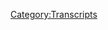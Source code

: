 {{Transcript
    | title         = [[255: September 25, 2011]]
    | caption       = [https://knowledgefight.libsyn.com/knowledge-fight-september-25-2011 Listen to this episode on Libsyn]
    | episodeNumber = [[255: September 25, 2011|255]]
    | length        = 01:23:58
}}

{{MessageBox
    | header     = Warning: Bot Generated Content
    | text       = This transcript was automatically generated by transcription software and likely contains many mistakes and misattributions. Please check the audio for definitive quotes, attribution, and context.
    | image      = N3yvass4myg91.webp
    | imagewidth = 50px
    | id         = warning
}}

{{TranscriptBlock
    | name      = Unknown Speaker
    | timestamp = 00:00:00.000
    | text      = Andy in Kansas, you're on the air. Thanks for holding
}}

{{TranscriptBlock
    | name      = Unknown Speaker
    | timestamp = 00:00:03.839
    | text      = Hello Alex, I'm a first-time caller. I'm a huge fan. I love your work. I love you. Hey everybody welcome back to knowledge fad
}}

{{TranscriptBlock
    | name      = Unknown Speaker
    | timestamp = 00:00:09.480
    | text      = I'm Dan. I'm Jordan. I said that almost like I'm taunting somebody. I know that was a weird opening for you
}}

{{TranscriptBlock
    | name      = Unknown Speaker
    | timestamp = 00:00:14.179
    | text      = Ah, sorry about that. That did not have your usual sonorous tones to it. No, no, I don't know what it was
}}

{{TranscriptBlock
    | name      = Unknown Speaker
    | timestamp = 00:00:19.160
    | text      = We're a couple dudes like to sit around drink novelty beverages and talk a little bit about Alex Jones. Indeed we are, Dan. Hi, Jordan. Dan!
}}

{{TranscriptBlock
    | name      = Unknown Speaker
    | timestamp = 00:00:26.640
    | text      = Yep.
}}

{{TranscriptBlock
    | name      = Unknown Speaker
    | timestamp = 00:00:28.239
    | text      = I got nothing for you right now. Wow. Yeah. Yeah, you're you're I when was the last time you opened the show with the weird tone of voice?
}}

{{TranscriptBlock
    | name      = Unknown Speaker
    | timestamp = 00:00:34.479
    | text      = Today. Boo. Boo on your interview skills. I know I
}}

{{TranscriptBlock
    | name      = Unknown Speaker
    | timestamp = 00:00:39.000
    | text      = I was usually I come up with a question right off the top of my head. Yeah, they're usually not great
}}

{{TranscriptBlock
    | name      = Unknown Speaker
    | timestamp = 00:00:44.320
    | text      = I usually have to dig out dig out of a ditch with your bland ass question
}}

{{TranscriptBlock
    | name      = Unknown Speaker
    | timestamp = 00:00:48.679
    | text      = Well now I've just raised the difficulty level. Dig out of this ditch. I have to come up with a question to ask myself. Dig out of this ditch, huh?
}}

{{TranscriptBlock
    | name      = Unknown Speaker
    | timestamp = 00:00:54.719
    | text      = Oh boy. I'm just testing you. I refuse to. I refuse to. I have a hostile partner in this and I will not
}}

{{TranscriptBlock
    | name      = Unknown Speaker
    | timestamp = 00:01:01.119
    | text      = I will not bend to the winds of a terrorist interviewer. Oh that now that's not fair. I'm no Somali pirate. That's true.
}}

{{TranscriptBlock
    | name      = Unknown Speaker
    | timestamp = 00:01:09.280
    | text      = So Jordan today, we have an interesting show ahead of us
}}

{{TranscriptBlock
    | name      = Unknown Speaker
    | timestamp = 00:01:12.840
    | text      = I am excited to get into what we're gonna get into. We're doing a time travel episode today at the behest of policy wonk Joshua
}}

{{TranscriptBlock
    | name      = Unknown Speaker
    | timestamp = 00:01:20.640
    | text      = I'm very excited to get into the topic at hand, which we will explain momentarily
}}

{{TranscriptBlock
    | name      = Unknown Speaker
    | timestamp = 00:01:25.599
    | text      = But before we do oh, we gotta say thank you to a couple people who have joined up and are supporting the show
}}

{{TranscriptBlock
    | name      = Unknown Speaker
    | timestamp = 00:01:31.159
    | text      = So first of all, I'd like to say thank you to Sam. You are now a policy wonk. I'm a policy wonk
}}

{{TranscriptBlock
    | name      = Unknown Speaker
    | timestamp = 00:01:36.560
    | text      = Thank You Sam. Thanks Sam. Did I explain this podcast where I know a lot about Alex Jones and you just know what I tell you?
}}

{{TranscriptBlock
    | name      = Unknown Speaker
    | timestamp = 00:01:41.719
    | text      = I don't think we did that. Did we not do that part? I'm not sure. That's my interview question
}}

{{TranscriptBlock
    | name      = Unknown Speaker
    | timestamp = 00:01:46.840
    | text      = Anyway, if we didn't
}}

{{TranscriptBlock
    | name      = Unknown Speaker
    | timestamp = 00:01:48.840
    | text      = My answer to most questions is I don't remember what we were talking about five minutes ago. Anyway, thank you, Sam
}}

{{TranscriptBlock
    | name      = Unknown Speaker
    | timestamp = 00:01:54.439
    | text      = Thank you very much Sam Kelsey. Thank you so much. You are now policy wonk
}}

{{TranscriptBlock
    | name      = Unknown Speaker
    | timestamp = 00:01:58.319
    | text      = I'm a policy wonk. Thank you. Thank you Kelsey. Also Cody. Thank you so much. You are now policy wonk
}}

{{TranscriptBlock
    | name      = Unknown Speaker
    | timestamp = 00:02:04.120
    | text      = I'm a policy wonk. Thank you very much Cody next Katie. Thank you so much. You are now a policy wonk
}}

{{TranscriptBlock
    | name      = Unknown Speaker
    | timestamp = 00:02:10.360
    | text      = I'm a policy wonk. Thank you Katie Katie next and finally miles
}}

{{TranscriptBlock
    | name      = Unknown Speaker
    | timestamp = 00:02:14.840
    | text      = We'd like to thank you so much for taking your donation and bumping it up a little bit
}}

{{TranscriptBlock
    | name      = Unknown Speaker
    | timestamp = 00:02:18.879
    | text      = What we very much appreciate that and in honor of your generosity
}}

{{TranscriptBlock
    | name      = Unknown Speaker
    | timestamp = 00:02:22.439
    | text      = Your support of the show you are now a technocrat. I'm a policy wonk
}}

{{TranscriptBlock
    | name      = Unknown Speaker
    | timestamp = 00:02:29.719
    | text      = Someone someone sodomite sent me a bucket of poop daddy shark
}}

{{TranscriptBlock
    | name      = Unknown Speaker
    | timestamp = 00:02:34.840
    | text      = Jar-jar Binks has a Caribbean black accent. He's a loser little little titty, baby
}}

{{TranscriptBlock
    | name      = Unknown Speaker
    | timestamp = 00:02:41.759
    | text      = I don't want to hate black people. I renounce Jesus Christ. Thank you so much miles
}}

{{TranscriptBlock
    | name      = Unknown Speaker
    | timestamp = 00:02:46.599
    | text      = Thank you very much miles
}}

{{TranscriptBlock
    | name      = Unknown Speaker
    | timestamp = 00:02:47.919
    | text      = If you'd like to support the show and what we do you can become a policy wonk you can go to our website knowledge fight
}}

{{TranscriptBlock
    | name      = Unknown Speaker
    | timestamp = 00:02:52.639
    | text      = Dot-com click that button that says support the show. We would appreciate it indeed you can and also just as a reminder
}}

{{TranscriptBlock
    | name      = Unknown Speaker
    | timestamp = 00:02:57.199
    | text      = You can also go to fill your hand calm and click these support the show button now before we get down to business
}}

{{TranscriptBlock
    | name      = Unknown Speaker
    | timestamp = 00:03:02.520
    | text      = Too much and I don't want look this show isn't gonna turn into Delilah or something like that and us doing song
}}

{{TranscriptBlock
    | name      = Unknown Speaker
    | timestamp = 00:03:08.620
    | text      = You know
}}

{{TranscriptBlock
    | name      = Unknown Speaker
    | timestamp = 00:03:10.400
    | text      = Requests for people out there on your long drive. Okay. It sure sounds like we're about to do a Delilah episode
}}

{{TranscriptBlock
    | name      = Unknown Speaker
    | timestamp = 00:03:15.879
    | text      = I cannot resist whenever are you coasting tonight when I get a nice message from somebody?
}}

{{TranscriptBlock
    | name      = Unknown Speaker
    | timestamp = 00:03:20.319
    | text      = I'm
}}

{{TranscriptBlock
    | name      = Unknown Speaker
    | timestamp = 00:03:21.039
    | text      = Prone to help them out in any way I can and I got a very nice message from grace
}}

{{TranscriptBlock
    | name      = Unknown Speaker
    | timestamp = 00:03:26.360
    | text      = And she wanted us to know that there's a policy wonk out there by the name of Bruce who's having a birthday
}}

{{TranscriptBlock
    | name      = Unknown Speaker
    | timestamp = 00:03:32.439
    | text      = And we wanted to take a little bit of a moment to say happy birthday out there Bruce. Happy birthday, Bruce
}}

{{TranscriptBlock
    | name      = Unknown Speaker
    | timestamp = 00:03:37.479
    | text      = We appreciate you listening in your support and that you know, I hear I hear you got a podcast about UFOs
}}

{{TranscriptBlock
    | name      = Unknown Speaker
    | timestamp = 00:03:44.199
    | text      = That's pretty that's pretty fun. That sounds cool. I don't know we could talk about the Dulce base
}}

{{TranscriptBlock
    | name      = Unknown Speaker
    | timestamp = 00:03:49.240
    | text      = You want to send me a message? We talk about the Dulce base, you know about Dulce?
}}

{{TranscriptBlock
    | name      = Unknown Speaker
    | timestamp = 00:03:52.960
    | text      = I swear to God it is the boring underwater base. No, it's not underwater. It's the Dulce base
}}

{{TranscriptBlock
    | name      = Unknown Speaker
    | timestamp = 00:04:00.400
    | text      = Oh, yeah, that's where your mind goes with it. No, it's not that how it is
}}

{{TranscriptBlock
    | name      = Unknown Speaker
    | timestamp = 00:04:03.539
    | text      = The Dulce base is in New Mexico underground. There's 17 floors underground
}}

{{TranscriptBlock
    | name      = Unknown Speaker
    | timestamp = 00:04:08.219
    | text      = There's aliens experimenting with humans and Bruce knows about that because he's into UFOs. I will accept that it could be a
}}

{{TranscriptBlock
    | name      = Unknown Speaker
    | timestamp = 00:04:16.300
    | text      = Less
}}

{{TranscriptBlock
    | name      = Unknown Speaker
    | timestamp = 00:04:17.420
    | text      = reflective
}}

{{TranscriptBlock
    | name      = Unknown Speaker
    | timestamp = 00:04:18.740
    | text      = Third letter of the alphabet base. Oh, I see what you're saying there. It's been polished too much. It's burnished. It's burnished
}}

{{TranscriptBlock
    | name      = Unknown Speaker
    | timestamp = 00:04:26.060
    | text      = Yes, perhaps. Anyway, Bruce. Happy birthday. Yes. Happy birthday, Bruce. God bless you
}}

{{TranscriptBlock
    | name      = Unknown Speaker
    | timestamp = 00:04:30.060
    | text      = And hope all is well. Anyway, Jordan today. We are getting into this time travel episode on the
}}

{{TranscriptBlock
    | name      = Unknown Speaker
    | timestamp = 00:04:38.139
    | text      = Request. Well, I wouldn't say demand. He was very nice about it of policy wonk Joshua now today
}}

{{TranscriptBlock
    | name      = Unknown Speaker
    | timestamp = 00:04:44.500
    | text      = We're going back to September 25th 2011
}}

{{TranscriptBlock
    | name      = Unknown Speaker
    | timestamp = 00:04:47.600
    | text      = It's always a fun game to try and figure out if you have any idea
}}

{{TranscriptBlock
    | name      = Unknown Speaker
    | timestamp = 00:04:51.939
    | text      = What a date might be that someone would send me back to okay, so this is 9 25 11, right? That's correct
}}

{{TranscriptBlock
    | name      = Unknown Speaker
    | timestamp = 00:04:58.420
    | text      = All right. So this is right after 9 11. Well, 9 11 11 the 10-year anniversary. It's okay. All right, so
}}

{{TranscriptBlock
    | name      = Unknown Speaker
    | timestamp = 00:05:05.379
    | text      = Never forget two weeks after the towers fell
}}

{{TranscriptBlock
    | name      = Unknown Speaker
    | timestamp = 00:05:08.259
    | text      = two years two weeks
}}

{{TranscriptBlock
    | name      = Unknown Speaker
    | timestamp = 00:05:11.139
    | text      = Ten years
}}

{{TranscriptBlock
    | name      = Unknown Speaker
    | timestamp = 00:05:15.360
    | text      = No, I have no idea what was going on at September 25th is about occupy Wall Street, oh
}}

{{TranscriptBlock
    | name      = Unknown Speaker
    | timestamp = 00:05:21.740
    | text      = Okay, cool. I bet he has really awesome progressive positive things to say about occupy Wall Street now before we get into this
}}

{{TranscriptBlock
    | name      = Unknown Speaker
    | timestamp = 00:05:27.939
    | text      = I want to say that I
}}

{{TranscriptBlock
    | name      = Unknown Speaker
    | timestamp = 00:05:30.019
    | text      = This was coming in. I had no I have no idea what to expect
}}

{{TranscriptBlock
    | name      = Unknown Speaker
    | timestamp = 00:05:33.980
    | text      = Uh-huh
}}

{{TranscriptBlock
    | name      = Unknown Speaker
    | timestamp = 00:05:34.500
    | text      = according to their own website occupy Wall Street was quote a people-powered movement inspired by popular uprisings in Egypt and Tunisia and
}}

{{TranscriptBlock
    | name      = Unknown Speaker
    | timestamp = 00:05:41.660
    | text      = Aims to fight back against the richest 1% of the world that are writing the rules of an unfair global economy
}}

{{TranscriptBlock
    | name      = Unknown Speaker
    | timestamp = 00:05:47.500
    | text      = That is foreclosing on our future based solely on that
}}

{{TranscriptBlock
    | name      = Unknown Speaker
    | timestamp = 00:05:50.759
    | text      = Alex Jones should be against them since he thinks that the uprisings in Egypt and Tunisia were globalist false flag uprisings
}}

{{TranscriptBlock
    | name      = Unknown Speaker
    | timestamp = 00:05:57.319
    | text      = So that should be a red flag that this is just another one on the other hand while occupy
}}

{{TranscriptBlock
    | name      = Unknown Speaker
    | timestamp = 00:06:02.660
    | text      = Wall Street was not targeted at the Federal Reserve
}}

{{TranscriptBlock
    | name      = Unknown Speaker
    | timestamp = 00:06:04.699
    | text      = It definitely had the appearance of being a community of people who could be red-pilled by the info warriors and become them themselves
}}

{{TranscriptBlock
    | name      = Unknown Speaker
    | timestamp = 00:06:12.500
    | text      = So maybe Alex would be in favor of it since it could serve as a pipeline to him gaining a wider audience on
}}

{{TranscriptBlock
    | name      = Unknown Speaker
    | timestamp = 00:06:18.379
    | text      = The other hand the beginnings of occupy Wall Street grew out of the publication ad busters
}}

{{TranscriptBlock
    | name      = Unknown Speaker
    | timestamp = 00:06:23.379
    | text      = Which is definitely anti consumerist and pretty certainly anti capitalist. So that seems like Alex would be very against them
}}

{{TranscriptBlock
    | name      = Unknown Speaker
    | timestamp = 00:06:30.259
    | text      = This is so infuriating when you know the answer of what is going to happen in this episode on the other hand
}}

{{TranscriptBlock
    | name      = Unknown Speaker
    | timestamp = 00:06:35.540
    | text      = This is so infuriating. You have the optics of people standing against the police
}}

{{TranscriptBlock
    | name      = Unknown Speaker
    | timestamp = 00:06:39.259
    | text      = Uh-huh
}}

{{TranscriptBlock
    | name      = Unknown Speaker
    | timestamp = 00:06:39.779
    | text      = It seems impossible for Alex not to be on the side of the people so it feels like you would have to either be on
}}

{{TranscriptBlock
    | name      = Unknown Speaker
    | timestamp = 00:06:44.980
    | text      = Board with occupy Wall Street against his principles or completely ignore it so he doesn't have to side with the police
}}

{{TranscriptBlock
    | name      = Unknown Speaker
    | timestamp = 00:06:50.980
    | text      = Are we doing vicinity? Are we doing the the Princess Bride? Is this iocane powder going on right here on the other hand?
}}

{{TranscriptBlock
    | name      = Unknown Speaker
    | timestamp = 00:06:59.939
    | text      = They were literally protesting bank malfeasance and that's one of the main pieces of Alex's like primary brand
}}

{{TranscriptBlock
    | name      = Unknown Speaker
    | timestamp = 00:07:06.300
    | text      = So it seems like he might try and side with them
}}

{{TranscriptBlock
    | name      = Unknown Speaker
    | timestamp = 00:07:08.660
    | text      = But at the same time ignore the parts of what the protests stood for that are diametrically opposed to his worldview
}}

{{TranscriptBlock
    | name      = Unknown Speaker
    | timestamp = 00:07:13.579
    | text      = You truly have a gift for rhymes on the other hand
}}

{{TranscriptBlock
    | name      = Unknown Speaker
    | timestamp = 00:07:16.420
    | text      = The stuff the protests stood for that are opposed to his worldview. That's really important stuff
}}

{{TranscriptBlock
    | name      = Unknown Speaker
    | timestamp = 00:07:23.100
    | text      = Redistribution of income forgiveness of student debt putting restrictions or limitations on bank profits putting restrictions on excessive executive
}}

{{TranscriptBlock
    | name      = Unknown Speaker
    | timestamp = 00:07:30.620
    | text      = Compensations all of these things are not things Alex's into at all
}}

{{TranscriptBlock
    | name      = Unknown Speaker
    | timestamp = 00:07:34.300
    | text      = And in fact, he believes that some of them are the evil goals of the globalist and plus Michael Moore was involved
}}

{{TranscriptBlock
    | name      = Unknown Speaker
    | timestamp = 00:07:39.740
    | text      = So how could Alex possibly be on board?
}}

{{TranscriptBlock
    | name      = Unknown Speaker
    | timestamp = 00:07:42.699
    | text      = What I'm getting at but
}}

{{TranscriptBlock
    | name      = Unknown Speaker
    | timestamp = 00:07:44.620
    | text      = What I'm getting at okay is that
}}

{{TranscriptBlock
    | name      = Unknown Speaker
    | timestamp = 00:07:47.899
    | text      = When policy wonk Joshua proposed that we do this episode about what Alex Jones thought about Occupy Wall Street
}}

{{TranscriptBlock
    | name      = Unknown Speaker
    | timestamp = 00:07:53.259
    | text      = I had literally no idea what I was gonna find the ball could fall in any slot on this really roulette wheel
}}

{{TranscriptBlock
    | name      = Unknown Speaker
    | timestamp = 00:07:59.139
    | text      = Mm-hmm in choosing the specific date to go back to I decided to choose September 25th 2011
}}

{{TranscriptBlock
    | name      = Unknown Speaker
    | timestamp = 00:08:04.180
    | text      = I chose this date because though Occupy Wall Street began on September 17th
}}

{{TranscriptBlock
    | name      = Unknown Speaker
    | timestamp = 00:08:08.420
    | text      = I felt it was probably likely that Alex would be slow to hear about it or talk about it because that seems to be his
}}

{{TranscriptBlock
    | name      = Unknown Speaker
    | timestamp = 00:08:13.740
    | text      = Trend except when it comes to Somali pirates as right apparently Somali pirates very quick on the up right on right on the ball
}}

{{TranscriptBlock
    | name      = Unknown Speaker
    | timestamp = 00:08:19.660
    | text      = However on September 24th
}}

{{TranscriptBlock
    | name      = Unknown Speaker
    | timestamp = 00:08:21.459
    | text      = At least 80 protesters were arrested and videos came out of police roughing up protesters who were peaceful
}}

{{TranscriptBlock
    | name      = Unknown Speaker
    | timestamp = 00:08:27.920
    | text      = Corralling them with a large net and a video of officer Anthony Bologna macing young female protesters
}}

{{TranscriptBlock
    | name      = Unknown Speaker
    | timestamp = 00:08:33.659
    | text      = I felt if there was any day that was going to be the day that Alex would talk about Occupy Wall Street as a positive
}}

{{TranscriptBlock
    | name      = Unknown Speaker
    | timestamp = 00:08:39.080
    | text      = Or as a negative. This was gonna be the day that he was triggered and so we jump in on
}}

{{TranscriptBlock
    | name      = Unknown Speaker
    | timestamp = 00:08:45.539
    | text      = The 25th of September where to God if this is about Somali pirates again, I'm gonna lose my shit it it's not
}}

{{TranscriptBlock
    | name      = Unknown Speaker
    | timestamp = 00:08:51.220
    | text      = I don't actually know like you you're pretending that I know a lot even though I know what the clips are gonna be and all
}}

{{TranscriptBlock
    | name      = Unknown Speaker
    | timestamp = 00:08:57.259
    | text      = That I don't really know that much. We don't know where he actually lands
}}

{{TranscriptBlock
    | name      = Unknown Speaker
    | timestamp = 00:09:00.700
    | text      = It's it's I mean we'll get to it, but it's hard to say exactly is he conflicted
}}

{{TranscriptBlock
    | name      = Unknown Speaker
    | timestamp = 00:09:05.539
    | text      = I'm gonna tell you ahead of time like this is probably going to be one of these like
}}

{{TranscriptBlock
    | name      = Unknown Speaker
    | timestamp = 00:09:10.299
    | text      = preludes of things to come I think that Occupy Wall Street the entire span of it is where I'm going after
}}

{{TranscriptBlock
    | name      = Unknown Speaker
    | timestamp = 00:09:16.639
    | text      = 2009 yeah after I get like
}}

{{TranscriptBlock
    | name      = Unknown Speaker
    | timestamp = 00:09:19.419
    | text      = My fill of Alex's I got you like the tea party stuff
}}

{{TranscriptBlock
    | name      = Unknown Speaker
    | timestamp = 00:09:23.299
    | text      = Yeah, that comes into a better picture too for me once I get a handle on the Soros stuff all that stuff in 2009
}}

{{TranscriptBlock
    | name      = Unknown Speaker
    | timestamp = 00:09:29.460
    | text      = I believe that looking at the entirety of the Occupy Wall Street
}}

{{TranscriptBlock
    | name      = Unknown Speaker
    | timestamp = 00:09:33.340
    | text      = And Alex's positions on it. I think it'll be I think that would be a fitting next investigation
}}

{{TranscriptBlock
    | name      = Unknown Speaker
    | timestamp = 00:09:40.019
    | text      = Yeah, and the the glimpse that we get here. I don't think is complete at all
}}

{{TranscriptBlock
    | name      = Unknown Speaker
    | timestamp = 00:09:44.059
    | text      = Uh-huh so that just just know I know what's coming in the clips
}}

{{TranscriptBlock
    | name      = Unknown Speaker
    | timestamp = 00:09:49.379
    | text      = But I don't I don't know big picture. What's going on all right?
}}

{{TranscriptBlock
    | name      = Unknown Speaker
    | timestamp = 00:09:52.620
    | text      = Well that means what's coming in the clips is gonna be whack a new shit well
}}

{{TranscriptBlock
    | name      = Unknown Speaker
    | timestamp = 00:09:56.259
    | text      = Somewhat so he starts the show oh, this is a Sunday show too, so it's like it's only a two-hour show
}}

{{TranscriptBlock
    | name      = Unknown Speaker
    | timestamp = 00:10:01.539
    | text      = Uh-huh, but I also I thought that that would be better cuz I saw launch right so then he had more
}}

{{TranscriptBlock
    | name      = Unknown Speaker
    | timestamp = 00:10:08.379
    | text      = Distribution through NS communications on Sunday, then the Genesis communications had at their disposal, so
}}

{{TranscriptBlock
    | name      = Unknown Speaker
    | timestamp = 00:10:15.500
    | text      = It seemed very possible that the Sunday episode would be more meat
}}

{{TranscriptBlock
    | name      = Unknown Speaker
    | timestamp = 00:10:19.980
    | text      = Yeah, so we jump in and we start with Alex. Just kind of bragging
}}

{{TranscriptBlock
    | name      = Unknown Speaker
    | timestamp = 00:10:26.500
    | text      = That's normal we are broadcasting
}}

{{TranscriptBlock
    | name      = Unknown Speaker
    | timestamp = 00:10:28.500
    | text      = World-wide blasting out on the M&M dial global shortwave and
}}

{{TranscriptBlock
    | name      = Unknown Speaker
    | timestamp = 00:10:33.539
    | text      = Of course satellite number one on the internet at info wars calm and prison planet calm for online streaming and podcast
}}

{{TranscriptBlock
    | name      = Unknown Speaker
    | timestamp = 00:10:41.539
    | text      = Thank you so much for joining us you have founded the tip of the spear of the front line in the info war as
}}

{{TranscriptBlock
    | name      = Unknown Speaker
    | timestamp = 00:10:47.340
    | text      = We attempt in some cases with great success to alert free humanity to the dangers of
}}

{{TranscriptBlock
    | name      = Unknown Speaker
    | timestamp = 00:10:52.820
    | text      = Historical tyranny cool. I you know the only thing that I get whenever I hear that kind of beginning when he's like number one on
}}

{{TranscriptBlock
    | name      = Unknown Speaker
    | timestamp = 00:10:59.899
    | text      = global shortwave and stuff like that do you remember when
}}

{{TranscriptBlock
    | name      = Unknown Speaker
    | timestamp = 00:11:04.019
    | text      = The three six mafia won a Academy Award no
}}

{{TranscriptBlock
    | name      = Unknown Speaker
    | timestamp = 00:11:08.220
    | text      = They want what for hustle and flow soundtrack they want
}}

{{TranscriptBlock
    | name      = Unknown Speaker
    | timestamp = 00:11:12.820
    | text      = And so their next song was dope boy fresh a state dope boy dope the dope boy fresh
}}

{{TranscriptBlock
    | name      = Unknown Speaker
    | timestamp = 00:11:19.500
    | text      = Yes, that's I don't remember that song and based on the way you sung it. I am very glad. Oh god
}}

{{TranscriptBlock
    | name      = Unknown Speaker
    | timestamp = 00:11:25.100
    | text      = It's so good. It doesn't sound like our guest star and chameleon air
}}

{{TranscriptBlock
    | name      = Unknown Speaker
    | timestamp = 00:11:29.899
    | text      = Man, how long is chameleon air been around if you'd invested better? He'd be chameleon keep billionaire
}}

{{TranscriptBlock
    | name      = Unknown Speaker
    | timestamp = 00:11:35.340
    | text      = And I might know yeah the that video for it is awesome. It's just a being John Malkovich rip
}}

{{TranscriptBlock
    | name      = Unknown Speaker
    | timestamp = 00:11:40.779
    | text      = They just being John Malkovich, but like being three six mafia
}}

{{TranscriptBlock
    | name      = Unknown Speaker
    | timestamp = 00:11:43.960
    | text      = Okay, so there's like people going into the little nook that takes right right, and they're just like doing a music video
}}

{{TranscriptBlock
    | name      = Unknown Speaker
    | timestamp = 00:11:49.639
    | text      = But it keeps flashing. It's Michelle Gondry director. I don't remember who did but it was one of those guys
}}

{{TranscriptBlock
    | name      = Unknown Speaker
    | timestamp = 00:11:54.200
    | text      = Yeah, it's a it's a really good music video
}}

{{TranscriptBlock
    | name      = Unknown Speaker
    | timestamp = 00:11:56.120
    | text      = But the reason I bring it up is the song starts with three six mafia
}}

{{TranscriptBlock
    | name      = Unknown Speaker
    | timestamp = 00:12:00.879
    | text      = Academy Award winners like they were hyping up that they won the Academy Award. Yeah, yeah
}}

{{TranscriptBlock
    | name      = Unknown Speaker
    | timestamp = 00:12:05.600
    | text      = Yeah, what the next you're really not selling me on this song or this album
}}

{{TranscriptBlock
    | name      = Unknown Speaker
    | timestamp = 00:12:09.539
    | text      = The reason I'm bring or three six mafia at all the reason I'm bringing this up is because the next single they had after that
}}

{{TranscriptBlock
    | name      = Unknown Speaker
    | timestamp = 00:12:14.399
    | text      = It starts with three six mafia number one ringtone
}}

{{TranscriptBlock
    | name      = Unknown Speaker
    | timestamp = 00:12:20.759
    | text      = It's a little bit of a scale of the brag, but their songs in that era
}}

{{TranscriptBlock
    | name      = Unknown Speaker
    | timestamp = 00:12:27.519
    | text      = Consistently open with them bragging about something
}}

{{TranscriptBlock
    | name      = Unknown Speaker
    | timestamp = 00:12:31.240
    | text      = Short wave I'm like that's just three six mafia shit
}}

{{TranscriptBlock
    | name      = Unknown Speaker
    | timestamp = 00:12:33.799
    | text      = So yeah, all right all right hmm so give me schoolboy cue any day
}}

{{TranscriptBlock
    | name      = Unknown Speaker
    | timestamp = 00:12:41.240
    | text      = I don't need any of this chameleon air bullshit, so um I thought that was funny
}}

{{TranscriptBlock
    | name      = Unknown Speaker
    | timestamp = 00:12:45.320
    | text      = But it's just kind of like standard stuff. It doesn't tell us anything about what's going on quick question so
}}

{{TranscriptBlock
    | name      = Unknown Speaker
    | timestamp = 00:12:51.559
    | text      = Chameleon air is that a pun on chameleon. Yes, it is yes, okay, and millionaire
}}

{{TranscriptBlock
    | name      = Unknown Speaker
    | timestamp = 00:12:59.440
    | text      = I got that I got that part
}}

{{TranscriptBlock
    | name      = Unknown Speaker
    | timestamp = 00:13:01.080
    | text      = I was I just wasn't sure was he lower like was his name?
}}

{{TranscriptBlock
    | name      = Unknown Speaker
    | timestamp = 00:13:05.679
    | text      = Like cam or something like that. You know like no. I just wasn't sure it starts. It's CH. Okay, all right, but it
}}

{{TranscriptBlock
    | name      = Unknown Speaker
    | timestamp = 00:13:12.120
    | text      = Yeah, it's like it's a chameleon and
}}

{{TranscriptBlock
    | name      = Unknown Speaker
    | timestamp = 00:13:14.360
    | text      = millionaires
}}

{{TranscriptBlock
    | name      = Unknown Speaker
    | timestamp = 00:13:16.159
    | text      = He's like adaptable yeah
}}

{{TranscriptBlock
    | name      = Unknown Speaker
    | timestamp = 00:13:18.200
    | text      = Millionaire that's I get it anyway that opening doesn't tell us that much
}}

{{TranscriptBlock
    | name      = Unknown Speaker
    | timestamp = 00:13:24.639
    | text      = It's interesting to to like always when we do these time travel things to go back to periods in Alex's career
}}

{{TranscriptBlock
    | name      = Unknown Speaker
    | timestamp = 00:13:29.759
    | text      = Where we have a great context of like who he is and how he processes information just based on a brain level
}}

{{TranscriptBlock
    | name      = Unknown Speaker
    | timestamp = 00:13:35.039
    | text      = But I don't know what he's been up to
}}

{{TranscriptBlock
    | name      = Unknown Speaker
    | timestamp = 00:13:37.279
    | text      = 2011 we had a we had Somali pirate day who knows what's gonna happen or when I looked at Ebola day
}}

{{TranscriptBlock
    | name      = Unknown Speaker
    | timestamp = 00:13:43.039
    | text      = You know like there's a lot of like in 2014
}}

{{TranscriptBlock
    | name      = Unknown Speaker
    | timestamp = 00:13:45.559
    | text      = He had different waypoints that were used to and I was expecting that we would find different waypoints here
}}

{{TranscriptBlock
    | name      = Unknown Speaker
    | timestamp = 00:13:53.000
    | text      = and
}}

{{TranscriptBlock
    | name      = Unknown Speaker
    | timestamp = 00:13:54.000
    | text      = One of them it turns out is by September 2011
}}

{{TranscriptBlock
    | name      = Unknown Speaker
    | timestamp = 00:13:57.559
    | text      = Alex Jones is really into the Tea Party
}}

{{TranscriptBlock
    | name      = Unknown Speaker
    | timestamp = 00:14:01.799
    | text      = Obviously we've got an information
}}

{{TranscriptBlock
    | name      = Unknown Speaker
    | timestamp = 00:14:03.799
    | text      = Overload here, and I'm not getting a lot into politics because most of these people are
}}

{{TranscriptBlock
    | name      = Unknown Speaker
    | timestamp = 00:14:09.639
    | text      = Horses owned by the very same stable owned by the very same
}}

{{TranscriptBlock
    | name      = Unknown Speaker
    | timestamp = 00:14:14.519
    | text      = Operation the globalists like a Don King boxing match
}}

{{TranscriptBlock
    | name      = Unknown Speaker
    | timestamp = 00:14:17.139
    | text      = But we have a real contender in the arena a great
}}

{{TranscriptBlock
    | name      = Unknown Speaker
    | timestamp = 00:14:21.840
    | text      = Let's hope again who's not rigged and so the system is pulling out the stops of course his name is Ron Paul
}}

{{TranscriptBlock
    | name      = Unknown Speaker
    | timestamp = 00:14:27.240
    | text      = But I think it's important just go over a few of the dirty tricks
}}

{{TranscriptBlock
    | name      = Unknown Speaker
    | timestamp = 00:14:30.919
    | text      = They've run against him and illustrate the fact that even the corporate shill media is admitting that the Tea Party
}}

{{TranscriptBlock
    | name      = Unknown Speaker
    | timestamp = 00:14:38.440
    | text      = People who actually are
}}

{{TranscriptBlock
    | name      = Unknown Speaker
    | timestamp = 00:14:40.519
    | text      = Constitutionalist are they the Republicans have basically failed to co-opt it Rick Perry has failed to co-opt it and the Tea Party is
}}

{{TranscriptBlock
    | name      = Unknown Speaker
    | timestamp = 00:14:48.039
    | text      = Destroying Rick Perry, so he is now taken ownership of the Tea Party by this point
}}

{{TranscriptBlock
    | name      = Unknown Speaker
    | timestamp = 00:14:54.039
    | text      = We're already starting to see kernels of that in 2009 yeah, and he has Stuart Rhodes
}}

{{TranscriptBlock
    | name      = Unknown Speaker
    | timestamp = 00:14:57.879
    | text      = And they're talking about being able to go out and radicalize people first at the Tea Party and stuff like that
}}

{{TranscriptBlock
    | name      = Unknown Speaker
    | timestamp = 00:15:02.480
    | text      = All right, so it seems that at some point between these two points in time. He's
}}

{{TranscriptBlock
    | name      = Unknown Speaker
    | timestamp = 00:15:09.840
    | text      = Accepted that like I can I can
}}

{{TranscriptBlock
    | name      = Unknown Speaker
    | timestamp = 00:15:13.000
    | text      = Associate with this yeah, so that's interesting on some level and of course he's super into Ron Paul
}}

{{TranscriptBlock
    | name      = Unknown Speaker
    | timestamp = 00:15:17.500
    | text      = But that's no surprise at all everybody's cool with that and of course this is also in the lead up to the 2012 election
}}

{{TranscriptBlock
    | name      = Unknown Speaker
    | timestamp = 00:15:22.799
    | text      = so Ron Paul's running you know like
}}

{{TranscriptBlock
    | name      = Unknown Speaker
    | timestamp = 00:15:25.799
    | text      = And Rick Perry sucks, so it's true
}}

{{TranscriptBlock
    | name      = Unknown Speaker
    | timestamp = 00:15:28.120
    | text      = You can always hate on Rick Perry Alex ended the endgame documentary bullhorning Rick Perry's house about how he went to Bilderberg
}}

{{TranscriptBlock
    | name      = Unknown Speaker
    | timestamp = 00:15:34.200
    | text      = So yeah, you know he's been a longtime villain of
}}

{{TranscriptBlock
    | name      = Unknown Speaker
    | timestamp = 00:15:37.000
    | text      = His but he sucks. We're good unfortunately
}}

{{TranscriptBlock
    | name      = Unknown Speaker
    | timestamp = 00:15:39.960
    | text      = I should tell you that Alex's critiques of Rick Perry aren't always based on policy and sometimes they drift into the homophobic
}}

{{TranscriptBlock
    | name      = Unknown Speaker
    | timestamp = 00:15:47.519
    | text      = We've also got to take out politically the other Ken doll. Who's just as bad or worse, and that's Mitt twinkle-toes
}}

{{TranscriptBlock
    | name      = Unknown Speaker
    | timestamp = 00:15:56.879
    | text      = Romney he is a clone of Rick Perry except for the fact that he's from Michigan not from, Texas and
}}

{{TranscriptBlock
    | name      = Unknown Speaker
    | timestamp = 00:16:04.639
    | text      = He has not attended Bilderberg that we know
}}

{{TranscriptBlock
    | name      = Unknown Speaker
    | timestamp = 00:16:07.960
    | text      = Okay, and he was on a male cheerleader
}}

{{TranscriptBlock
    | name      = Unknown Speaker
    | timestamp = 00:16:10.360
    | text      = Normally to be a Republican contender you've got to be a male cheerleader as of late
}}

{{TranscriptBlock
    | name      = Unknown Speaker
    | timestamp = 00:16:14.240
    | text      = I'm Rick Perry of course is a male cheerleader like George W. Bush and others and
}}

{{TranscriptBlock
    | name      = Unknown Speaker
    | timestamp = 00:16:18.799
    | text      = Trent Lott the rest of them part of the twinkle-toes
}}

{{TranscriptBlock
    | name      = Unknown Speaker
    | timestamp = 00:16:22.799
    | text      = Pillow-biting club or whatever they're part of really that's home really that's where we get
}}

{{TranscriptBlock
    | name      = Unknown Speaker
    | timestamp = 00:16:28.799
    | text      = That's where we got into trouble not the twinkle-toes
}}

{{TranscriptBlock
    | name      = Unknown Speaker
    | timestamp = 00:16:32.000
    | text      = Hey, hey come on. Who is it? Who hasn't said twinkle-toes that was a
}}

{{TranscriptBlock
    | name      = Unknown Speaker
    | timestamp = 00:16:37.559
    | text      = Characterization that was given to Aang in Avatar the last airbender damn listen context math
}}

{{TranscriptBlock
    | name      = Unknown Speaker
    | timestamp = 00:16:42.440
    | text      = Off gave him the nickname twinkle-toes context because he was an airbender all right
}}

{{TranscriptBlock
    | name      = Unknown Speaker
    | timestamp = 00:16:48.200
    | text      = I assume that I assume that Alex Jones is describing both Rick Perry and
}}

{{TranscriptBlock
    | name      = Unknown Speaker
    | timestamp = 00:16:53.519
    | text      = Mitt Romney as air benders now admittedly they would not be air benders the the fire bender wasn't a pillow-biter I
}}

{{TranscriptBlock
    | name      = Unknown Speaker
    | timestamp = 00:17:01.240
    | text      = Well the fire benders were all fascists well not all of them. Okay. Let me tell you more about the ladies do
}}

{{TranscriptBlock
    | name      = Unknown Speaker
    | timestamp = 00:17:08.920
    | text      = know
}}

{{TranscriptBlock
    | name      = Unknown Speaker
    | timestamp = 00:17:10.119
    | text      = How does it relate to Dune? Oh boy so with Avatar the last airbender so
}}

{{TranscriptBlock
    | name      = Unknown Speaker
    | timestamp = 00:17:18.599
    | text      = I don't want to hear
}}

{{TranscriptBlock
    | name      = Unknown Speaker
    | timestamp = 00:17:20.599
    | text      = So I can relate it to Dune in much the same way as on our last episode. We got blindsided by
}}

{{TranscriptBlock
    | name      = Unknown Speaker
    | timestamp = 00:17:28.400
    | text      = An episode that we expected to be about something and then it became something else became about the Smalley Pirates of nowhere the same way
}}

{{TranscriptBlock
    | name      = Unknown Speaker
    | timestamp = 00:17:35.400
    | text      = I'm expecting to hear something about Occupy Wall Street, or I'm expecting Alex to keep talking about Ron Paul
}}

{{TranscriptBlock
    | name      = Unknown Speaker
    | timestamp = 00:17:41.440
    | text      = But instead he gets distracted by something. I could never have expected
}}

{{TranscriptBlock
    | name      = Unknown Speaker
    | timestamp = 00:17:45.160
    | text      = There's a bee in the studio people are waking up to the game that the who has talked about you know
}}

{{TranscriptBlock
    | name      = Unknown Speaker
    | timestamp = 00:17:52.039
    | text      = I was driving in what today listening to
}}

{{TranscriptBlock
    | name      = Unknown Speaker
    | timestamp = 00:17:56.200
    | text      = 93.7
}}

{{TranscriptBlock
    | name      = Unknown Speaker
    | timestamp = 00:17:57.039
    | text      = LBJ the local rock station and listen to the who song won't get fooled again, and this was something
}}

{{TranscriptBlock
    | name      = Unknown Speaker
    | timestamp = 00:18:03.880
    | text      = This was music that came out in
}}

{{TranscriptBlock
    | name      = Unknown Speaker
    | timestamp = 00:18:06.960
    | text      = 1971 and they're talking about the left-right paradigm. They're talking about the scams. They're talking about how it's a two-party dictatorship
}}

{{TranscriptBlock
    | name      = Unknown Speaker
    | timestamp = 00:18:16.920
    | text      = But finally decades and decades later more and more people well Congress has a 9% approval rating the lowest in history
}}

{{TranscriptBlock
    | name      = Unknown Speaker
    | timestamp = 00:18:23.920
    | text      = That's been a talking point of his since the fucking 2009. He's never changed the the approval rating
}}

{{TranscriptBlock
    | name      = Unknown Speaker
    | timestamp = 00:18:29.720
    | text      = Uh so look dude. He just goes on a TED talk about the won't get fooled again, man
}}

{{TranscriptBlock
    | name      = Unknown Speaker
    | timestamp = 00:18:37.359
    | text      = Look and and you know what this is one thing. I'm not gonna fault him for all right
}}

{{TranscriptBlock
    | name      = Unknown Speaker
    | timestamp = 00:18:42.039
    | text      = Yeah, it is a lot to put out four hours of content every day. No totally so I get it
}}

{{TranscriptBlock
    | name      = Unknown Speaker
    | timestamp = 00:18:48.000
    | text      = Yeah, you're driving to work
}}

{{TranscriptBlock
    | name      = Unknown Speaker
    | timestamp = 00:18:50.039
    | text      = Whatever it was you thought you were gonna talk about that day isn't you're not getting it up for it for whatever reason
}}

{{TranscriptBlock
    | name      = Unknown Speaker
    | timestamp = 00:18:55.640
    | text      = I know what it's just like that who song Baba O'Reilly. This is a teenage wasteland. There you go
}}

{{TranscriptBlock
    | name      = Unknown Speaker
    | timestamp = 00:19:01.400
    | text      = You know what you fill your time with what you got to do
}}

{{TranscriptBlock
    | name      = Unknown Speaker
    | timestamp = 00:19:04.119
    | text      = I I guess but like except that but that's what shock jocks do that's what like that's what people who have low stakes shows do
}}

{{TranscriptBlock
    | name      = Unknown Speaker
    | timestamp = 00:19:11.000
    | text      = Yeah, Alex is pretending. He lives in the world of high stakes
}}

{{TranscriptBlock
    | name      = Unknown Speaker
    | timestamp = 00:19:15.200
    | text      = Espionage and governments talk to him and listen to his show he insists on doing like 20 minutes on the importance of won't get fooled again
}}

{{TranscriptBlock
    | name      = Unknown Speaker
    | timestamp = 00:19:22.440
    | text      = It's crazy like to the point where in this next clip it starts with him reminding people who they are
}}

{{TranscriptBlock
    | name      = Unknown Speaker
    | timestamp = 00:19:29.359
    | text      = Oh the who they are exactly there, but he doesn't bring up. Who are you?
}}

{{TranscriptBlock
    | name      = Unknown Speaker
    | timestamp = 00:19:35.680
    | text      = First
}}

{{TranscriptBlock
    | name      = Unknown Speaker
    | timestamp = 00:19:36.799
    | text      = Maybe if you're younger or older
}}

{{TranscriptBlock
    | name      = Unknown Speaker
    | timestamp = 00:19:39.599
    | text      = And I don't know who the who are I should play a clip of this song to remind you here it is
}}

{{TranscriptBlock
    | name      = Unknown Speaker
    | timestamp = 00:19:45.559
    | text      = Yeah, no one's ever heard this before
}}

{{TranscriptBlock
    | name      = Unknown Speaker
    | timestamp = 00:19:47.559
    | text      = You've heard that before yeah, I love that you heard that yep
}}

{{TranscriptBlock
    | name      = Unknown Speaker
    | timestamp = 00:19:53.599
    | text      = We have to come back after the break and actually play some of the pertinent
}}

{{TranscriptBlock
    | name      = Unknown Speaker
    | timestamp = 00:19:58.319
    | text      = sections from the piece about meet the new boss same as the old boss won't get fooled again
}}

{{TranscriptBlock
    | name      = Unknown Speaker
    | timestamp = 00:20:04.559
    | text      = But I wanted to remind you of the who by the way Jaron was down at his a favorite place to watch
}}

{{TranscriptBlock
    | name      = Unknown Speaker
    | timestamp = 00:20:10.200
    | text      = Soccer on television you don't mind if I say where you go watch soccer to you Jaron
}}

{{TranscriptBlock
    | name      = Unknown Speaker
    | timestamp = 00:20:14.500
    | text      = Ah
}}

{{TranscriptBlock
    | name      = Unknown Speaker
    | timestamp = 00:20:16.180
    | text      = He loves it for does down there
}}

{{TranscriptBlock
    | name      = Unknown Speaker
    | timestamp = 00:20:18.059
    | text      = I'm trying to get me to go down there all right and guess who was there Robert player
}}

{{TranscriptBlock
    | name      = Unknown Speaker
    | timestamp = 00:20:21.740
    | text      = and I almost could strangle Jaron for not going up with his iPhone his producer phone and
}}

{{TranscriptBlock
    | name      = Unknown Speaker
    | timestamp = 00:20:28.019
    | text      = And shooting quick interview with Robert plant nobody was bugging him in there
}}

{{TranscriptBlock
    | name      = Unknown Speaker
    | timestamp = 00:20:31.539
    | text      = Most people didn't even know who he was I guess he owns one of the teams his team was losing the team
}}

{{TranscriptBlock
    | name      = Unknown Speaker
    | timestamp = 00:20:36.099
    | text      = he was watching and
}}

{{TranscriptBlock
    | name      = Unknown Speaker
    | timestamp = 00:20:37.740
    | text      = Jaron didn't go over and talk to Robert plant and then Jaron pointed out well my iPhone so old the producer iPhone is so old
}}

{{TranscriptBlock
    | name      = Unknown Speaker
    | timestamp = 00:20:43.220
    | text      = It doesn't shoot video, so I have to get a new a new producer phone, but sad issue. No shit
}}

{{TranscriptBlock
    | name      = Unknown Speaker
    | timestamp = 00:20:49.099
    | text      = It's a side issue on a side issue
}}

{{TranscriptBlock
    | name      = Unknown Speaker
    | timestamp = 00:20:51.940
    | text      = Okay, okay, so if I understand correctly the train of thought is the who I gotta remind you who the who is the who?
}}

{{TranscriptBlock
    | name      = Unknown Speaker
    | timestamp = 00:20:59.299
    | text      = the who is a
}}

{{TranscriptBlock
    | name      = Unknown Speaker
    | timestamp = 00:21:01.460
    | text      = band from
}}

{{TranscriptBlock
    | name      = Unknown Speaker
    | timestamp = 00:21:03.380
    | text      = from
}}

{{TranscriptBlock
    | name      = Unknown Speaker
    | timestamp = 00:21:04.500
    | text      = Many many decades ago. That's correct who has been played on radio one of perhaps the most famous rock bands of all time
}}

{{TranscriptBlock
    | name      = Unknown Speaker
    | timestamp = 00:21:11.980
    | text      = In the top ten at least if if you are on this planet
}}

{{TranscriptBlock
    | name      = Unknown Speaker
    | timestamp = 00:21:16.059
    | text      = And you have not heard a who song you are in the minority in the top 50 rock songs of all time
}}

{{TranscriptBlock
    | name      = Unknown Speaker
    | timestamp = 00:21:22.539
    | text      = They probably have ten no not ten like not like four five. I'd give him four Bob O'Reilly
}}

{{TranscriptBlock
    | name      = Unknown Speaker
    | timestamp = 00:21:28.000
    | text      = Yeah, who are you won't get fooled again right something off Tommy
}}

{{TranscriptBlock
    | name      = Unknown Speaker
    | timestamp = 00:21:32.059
    | text      = Oh wizard, let's go with that I
}}

{{TranscriptBlock
    | name      = Unknown Speaker
    | timestamp = 00:21:41.819
    | text      = Was getting real aggressive you were coming out hot, and then you ran out of gas quick
}}

{{TranscriptBlock
    | name      = Unknown Speaker
    | timestamp = 00:21:50.099
    | text      = There all right, so we start there
}}

{{TranscriptBlock
    | name      = Unknown Speaker
    | timestamp = 00:21:51.700
    | text      = They have a lot of really like huge so like they're kind of a big deal huge
}}

{{TranscriptBlock
    | name      = Unknown Speaker
    | timestamp = 00:21:56.500
    | text      = You don't need to remind your goddamn audience who the fucking who are let me remind you my target demographic of old white people
}}

{{TranscriptBlock
    | name      = Unknown Speaker
    | timestamp = 00:22:04.180
    | text      = Right who the who is yeah, let's start there
}}

{{TranscriptBlock
    | name      = Unknown Speaker
    | timestamp = 00:22:07.539
    | text      = You remember this?
}}

{{TranscriptBlock
    | name      = Unknown Speaker
    | timestamp = 00:22:13.059
    | text      = Next thought now that I've reminded you who the who is I'm going to bring up
}}

{{TranscriptBlock
    | name      = Unknown Speaker
    | timestamp = 00:22:17.619
    | text      = Unrelated personality Robert my producer producers ran into Robert Plant while watching sock. Yes, yeah, so so we're
}}

{{TranscriptBlock
    | name      = Unknown Speaker
    | timestamp = 00:22:24.839
    | text      = We're in you should have taken your Adderall this morning levels of
}}

{{TranscriptBlock
    | name      = Unknown Speaker
    | timestamp = 00:22:29.819
    | text      = Conversation right now secondary revelation though, and this is something that I think that most people who would listen to this wouldn't pick up on
}}

{{TranscriptBlock
    | name      = Unknown Speaker
    | timestamp = 00:22:35.940
    | text      = But I think it's actually super important. He can't afford a good phone
}}

{{TranscriptBlock
    | name      = Unknown Speaker
    | timestamp = 00:22:39.160
    | text      = No at this point in 2011 Alex gives his producers iPhones. That's true. He hates Apple
}}

{{TranscriptBlock
    | name      = Unknown Speaker
    | timestamp = 00:22:46.400
    | text      = he hates those companies and
}}

{{TranscriptBlock
    | name      = Unknown Speaker
    | timestamp = 00:22:48.839
    | text      = Yeah, he he's using the products as you know the producer phones
}}

{{TranscriptBlock
    | name      = Unknown Speaker
    | timestamp = 00:22:53.000
    | text      = And he doesn't even give him a good enough one to shoot video
}}

{{TranscriptBlock
    | name      = Unknown Speaker
    | timestamp = 00:22:55.319
    | text      = Well, he couldn't have cared about those like an anti Apple narratives back
}}

{{TranscriptBlock
    | name      = Unknown Speaker
    | timestamp = 00:22:58.980
    | text      = Then that has to have been a new addition to it when what is he what does he use a Samsung now?
}}

{{TranscriptBlock
    | name      = Unknown Speaker
    | timestamp = 00:23:04.720
    | text      = There's no phone. That's in his
}}

{{TranscriptBlock
    | name      = Unknown Speaker
    | timestamp = 00:23:07.039
    | text      = Ideological bent I'm sure he still uses Apple products, but just like Tim Cook's a monster who cares
}}

{{TranscriptBlock
    | name      = Unknown Speaker
    | timestamp = 00:23:13.400
    | text      = It's just an illustration if he prefers simplicity over
}}

{{TranscriptBlock
    | name      = Unknown Speaker
    | timestamp = 00:23:17.160
    | text      = Standing with his well how many holistic healers have we had on this show?
}}

{{TranscriptBlock
    | name      = Unknown Speaker
    | timestamp = 00:23:20.599
    | text      = Always tell a story where they're like and I had to go to the doctor one time and you're like a oh doctor, huh?
}}

{{TranscriptBlock
    | name      = Unknown Speaker
    | timestamp = 00:23:26.599
    | text      = Yeah, so in this next clip Alex is doing a dramatic reading of the lyrics of won't get fooled again
}}

{{TranscriptBlock
    | name      = Unknown Speaker
    | timestamp = 00:23:33.759
    | text      = And then makes a claim that I know is not true
}}

{{TranscriptBlock
    | name      = Unknown Speaker
    | timestamp = 00:23:37.319
    | text      = I'll tip my hat to the new
}}

{{TranscriptBlock
    | name      = Unknown Speaker
    | timestamp = 00:23:39.319
    | text      = Constitution take a bow for the new
}}

{{TranscriptBlock
    | name      = Unknown Speaker
    | timestamp = 00:23:41.319
    | text      = Revolution smile and grin at the change all around me pick up my guitar and play just like yesterday
}}

{{TranscriptBlock
    | name      = Unknown Speaker
    | timestamp = 00:23:47.000
    | text      = And I'll get on my knees and pray we won't get fooled again. Don't get fooled again
}}

{{TranscriptBlock
    | name      = Unknown Speaker
    | timestamp = 00:23:51.240
    | text      = No, no, by the way
}}

{{TranscriptBlock
    | name      = Unknown Speaker
    | timestamp = 00:23:52.880
    | text      = I have confirmed from folks that most of the who are huge fans of the show and I'm listening out to come on the show
}}

{{TranscriptBlock
    | name      = Unknown Speaker
    | timestamp = 00:24:00.680
    | text      = Some of them only some of them had a bigger than the who I've talked to who were listeners
}}

{{TranscriptBlock
    | name      = Unknown Speaker
    | timestamp = 00:24:05.279
    | text      = But won't come on cool. You got big big fans, whatever
}}

{{TranscriptBlock
    | name      = Unknown Speaker
    | timestamp = 00:24:08.099
    | text      = I want to tell you this in a
}}

{{TranscriptBlock
    | name      = Unknown Speaker
    | timestamp = 00:24:10.039
    | text      = 2015 interview Pete Townsend the guy who wrote all the songs on who's next the album that won't won't get fooled again was on had
}}

{{TranscriptBlock
    | name      = Unknown Speaker
    | timestamp = 00:24:16.720
    | text      = This to say quote
}}

{{TranscriptBlock
    | name      = Unknown Speaker
    | timestamp = 00:24:18.279
    | text      = I think that music has always suffered from being tied to any kind of political or social or even spiritual or religious connection
}}

{{TranscriptBlock
    | name      = Unknown Speaker
    | timestamp = 00:24:24.319
    | text      = I suppose the who were rebellious and I suppose for a while we were or seemed to be anti establishment
}}

{{TranscriptBlock
    | name      = Unknown Speaker
    | timestamp = 00:24:30.200
    | text      = But that wasn't us really I think we were just reflecting what was going on around us. So
}}

{{TranscriptBlock
    | name      = Unknown Speaker
    | timestamp = 00:24:35.680
    | text      = Interesting also won't get fooled again was originally written to be a part of the who's scrapped sci-fi rock opera life house
}}

{{TranscriptBlock
    | name      = Unknown Speaker
    | timestamp = 00:24:42.519
    | text      = They realized they should just let Tommy stand alone
}}

{{TranscriptBlock
    | name      = Unknown Speaker
    | timestamp = 00:24:45.480
    | text      = So they abandoned life house and put the song on the album who's next also the song wasn't really even about the real world
}}

{{TranscriptBlock
    | name      = Unknown Speaker
    | timestamp = 00:24:52.119
    | text      = It was written to be the closing song of that rock opera and when you actually look at the lyrics they kind of inspire
}}

{{TranscriptBlock
    | name      = Unknown Speaker
    | timestamp = 00:24:57.880
    | text      = Apathy as opposed to revolution a criticism that many have leveled against Townsend over the years
}}

{{TranscriptBlock
    | name      = Unknown Speaker
    | timestamp = 00:25:02.819
    | text      = And that criticism seems deserved seeing as Townsend has described the song as one a quote that screams
}}

{{TranscriptBlock
    | name      = Unknown Speaker
    | timestamp = 00:25:08.880
    | text      = Defiance at those who feel any cause is better than no cause
}}

{{TranscriptBlock
    | name      = Unknown Speaker
    | timestamp = 00:25:11.980
    | text      = It's it's a rallying cry to have no position like defending your right to
}}

{{TranscriptBlock
    | name      = Unknown Speaker
    | timestamp = 00:25:19.099
    | text      = Remain silent kind of in the face right social upheaval. He's also a pedophile
}}

{{TranscriptBlock
    | name      = Unknown Speaker
    | timestamp = 00:25:25.420
    | text      = alleged
}}

{{TranscriptBlock
    | name      = Unknown Speaker
    | timestamp = 00:25:26.660
    | text      = probable
}}

{{TranscriptBlock
    | name      = Unknown Speaker
    | timestamp = 00:25:27.819
    | text      = Lighthouse was quit like it was a quintessential rock slash prog rock opera
}}

{{TranscriptBlock
    | name      = Unknown Speaker
    | timestamp = 00:25:31.900
    | text      = It was set in a dystopian time when rock and roll was gone and people were oppressed and given bland entertainment
}}

{{TranscriptBlock
    | name      = Unknown Speaker
    | timestamp = 00:25:37.700
    | text      = But a select group of people and a wizened old guru kept a secret knowledge of the power of rock secret
}}

{{TranscriptBlock
    | name      = Unknown Speaker
    | timestamp = 00:25:43.460
    | text      = But alive prog rock was so good. I love me a good. Yes, it probably felt fresh in
}}

{{TranscriptBlock
    | name      = Unknown Speaker
    | timestamp = 00:25:49.140
    | text      = 1970 and the cocaine obviously helped but this is basically the same plot of Russia's
}}

{{TranscriptBlock
    | name      = Unknown Speaker
    | timestamp = 00:25:53.660
    | text      = 2112 and tons of other concept albums not least of which Deltron 3030
}}

{{TranscriptBlock
    | name      = Unknown Speaker
    | timestamp = 00:25:58.700
    | text      = Anyway, my point here is that Alex could not be more wrong about the who they were art school weirdos who shied away from any
}}

{{TranscriptBlock
    | name      = Unknown Speaker
    | timestamp = 00:26:04.500
    | text      = True revolutionary sentiment even as it relates to this very song
}}

{{TranscriptBlock
    | name      = Unknown Speaker
    | timestamp = 00:26:08.259
    | text      = The song may have been adopted by many people with revolutionary intent, but that was never the interest of the band. They were
}}

{{TranscriptBlock
    | name      = Unknown Speaker
    | timestamp = 00:26:15.980
    | text      = Largely
}}

{{TranscriptBlock
    | name      = Unknown Speaker
    | timestamp = 00:26:17.019
    | text      = Just like there and you can see it in Pete Townshend's later career
}}

{{TranscriptBlock
    | name      = Unknown Speaker
    | timestamp = 00:26:21.240
    | text      = Like he's gotten more involved in like the Philharmonic and stuff like that. You know, it's it
}}

{{TranscriptBlock
    | name      = Unknown Speaker
    | timestamp = 00:26:26.500
    | text      = It it it's crazy. It's crazy. I like a good concept album. I do too. I do. Yeah. Have you ever heard Masayoshi?
}}

{{TranscriptBlock
    | name      = Unknown Speaker
    | timestamp = 00:26:35.539
    | text      = Takanaka's seven goblins. I'm not
}}

{{TranscriptBlock
    | name      = Unknown Speaker
    | timestamp = 00:26:38.019
    | text      = Yeah, you should check that. Maybe I should say he's a guitar virtuoso
}}

{{TranscriptBlock
    | name      = Unknown Speaker
    | timestamp = 00:26:42.059
    | text      = I will say that I liked concept albums a lot more back when I used to get high all the time
}}

{{TranscriptBlock
    | name      = Unknown Speaker
    | timestamp = 00:26:46.660
    | text      = I'll say that they were perfect for that. Yeah that immersive experience of like this album is telling me a story along with music
}}

{{TranscriptBlock
    | name      = Unknown Speaker
    | timestamp = 00:26:53.740
    | text      = It's great. You want to have a really boring conversation about m83 whether or not he's doing concept albums, but not telling people
}}

{{TranscriptBlock
    | name      = Unknown Speaker
    | timestamp = 00:27:01.460
    | text      = Are you dope? Nope. All right, so Alex is you know, he's doing his
}}

{{TranscriptBlock
    | name      = Unknown Speaker
    | timestamp = 00:27:06.220
    | text      = Misguided TED talk about the who which I think is very interesting on some level. Yeah
}}

{{TranscriptBlock
    | name      = Unknown Speaker
    | timestamp = 00:27:10.900
    | text      = Well, if only because it's not interesting, you know, if that makes sense, it doesn't it's out of place. It's weird
}}

{{TranscriptBlock
    | name      = Unknown Speaker
    | timestamp = 00:27:17.900
    | text      = It it takes up a large chunk of the show like at least 15 20 minutes
}}

{{TranscriptBlock
    | name      = Unknown Speaker
    | timestamp = 00:27:22.500
    | text      = He's spending talking about this new song that has been out for good 30 something years at this point
}}

{{TranscriptBlock
    | name      = Unknown Speaker
    | timestamp = 00:27:29.859
    | text      = To me it feels like if I heard it before
}}

{{TranscriptBlock
    | name      = Unknown Speaker
    | timestamp = 00:27:33.099
    | text      = Yeah, like if I were to start explaining like 90s hip-hop from st. Louis and the surrounding area to you, right?
}}

{{TranscriptBlock
    | name      = Unknown Speaker
    | timestamp = 00:27:41.819
    | text      = Let me tell you about the members of the lunatics. Yeah. Yeah, and you're like, I know I've been alive
}}

{{TranscriptBlock
    | name      = Unknown Speaker
    | timestamp = 00:27:47.420
    | text      = I know that city spud was in prison. I get it. That's why the first album was called freeze
}}

{{TranscriptBlock
    | name      = Unknown Speaker
    | timestamp = 00:27:52.740
    | text      = Free city second album was called city free. Hold on got out of prison. I understand
}}

{{TranscriptBlock
    | name      = Unknown Speaker
    | timestamp = 00:27:58.940
    | text      = Are you a 60 year old white guy? Let me tell you about a band called lead
}}

{{TranscriptBlock
    | name      = Unknown Speaker
    | timestamp = 00:28:03.859
    | text      = Zeppelin
}}

{{TranscriptBlock
    | name      = Unknown Speaker
    | timestamp = 00:28:04.980
    | text      = Freak out no idea. Holy shit
}}

{{TranscriptBlock
    | name      = Unknown Speaker
    | timestamp = 00:28:08.420
    | text      = You don't even know that there's a California hotel that you cannot get out. That's the Eagles, but I know
}}

{{TranscriptBlock
    | name      = Unknown Speaker
    | timestamp = 00:28:14.859
    | text      = Me I understand. Isn't that crazy? I just was worried you'd get an email. Oh
}}

{{TranscriptBlock
    | name      = Unknown Speaker
    | timestamp = 00:28:21.220
    | text      = I was also worried about that. It's just nuts to me. Like why waste your time?
}}

{{TranscriptBlock
    | name      = Unknown Speaker
    | timestamp = 00:28:26.539
    | text      = You're in the middle of like trying to defend Ron Paul about like why he's running for president
}}

{{TranscriptBlock
    | name      = Unknown Speaker
    | timestamp = 00:28:31.779
    | text      = I got occupy Wall Street happening. That should be either
}}

{{TranscriptBlock
    | name      = Unknown Speaker
    | timestamp = 00:28:36.140
    | text      = Something you're super into or super against yet. You've got a dissect the goddamn who?
}}

{{TranscriptBlock
    | name      = Unknown Speaker
    | timestamp = 00:28:41.619
    | text      = although on the other hand, perhaps it makes even more sense because his dichotomy is Ron Paul and
}}

{{TranscriptBlock
    | name      = Unknown Speaker
    | timestamp = 00:28:48.980
    | text      = Occupy Wall Street
}}

{{TranscriptBlock
    | name      = Unknown Speaker
    | timestamp = 00:28:50.220
    | text      = What song could be more fitting than apathy from the won't get fooled again lyrics because Ron Paul has already
}}

{{TranscriptBlock
    | name      = Unknown Speaker
    | timestamp = 00:28:57.500
    | text      = Fooled him none of what Ron Paul says is true and the Occupy Wall Street for him is a clear lie
}}

{{TranscriptBlock
    | name      = Unknown Speaker
    | timestamp = 00:29:03.940
    | text      = So he won't get fooled again by either of those and instead he will not get fooled by instead talking about won't get fooled
}}

{{TranscriptBlock
    | name      = Unknown Speaker
    | timestamp = 00:29:10.660
    | text      = Dan perhaps or it's just a way of putting off having to say anything real that makes more sense
}}

{{TranscriptBlock
    | name      = Unknown Speaker
    | timestamp = 00:29:15.660
    | text      = I don't know. I'm gonna go with you any of this is possible
}}

{{TranscriptBlock
    | name      = Unknown Speaker
    | timestamp = 00:29:18.299
    | text      = But he he goes into this he spends a good bit of time about that and then he goes to commercial and I heard a
}}

{{TranscriptBlock
    | name      = Unknown Speaker
    | timestamp = 00:29:24.059
    | text      = Commercial that I'd never heard before that I think is really interesting and it's one of these rare
}}

{{TranscriptBlock
    | name      = Unknown Speaker
    | timestamp = 00:29:29.220
    | text      = Instances like a lot of the time you'll hear it fucking messed up commercial on his show
}}

{{TranscriptBlock
    | name      = Unknown Speaker
    | timestamp = 00:29:34.019
    | text      = Yeah, like that Most High Family monastery. Oh, that was fucked up. I was super fucked up
}}

{{TranscriptBlock
    | name      = Unknown Speaker
    | timestamp = 00:29:38.500
    | text      = That wasn't Alex doing the voiceover for it, right?
}}

{{TranscriptBlock
    | name      = Unknown Speaker
    | timestamp = 00:29:41.420
    | text      = Or like all of his commercials that he's done for like the Israeli Tourism Bureau, right?
}}

{{TranscriptBlock
    | name      = Unknown Speaker
    | timestamp = 00:29:46.819
    | text      = Those are packaged commercials that are sent over and he's played he makes money off it
}}

{{TranscriptBlock
    | name      = Unknown Speaker
    | timestamp = 00:29:51.019
    | text      = But this one he's doing a voiceover for and it just I'm here to tell you today that I have a modest
}}

{{TranscriptBlock
    | name      = Unknown Speaker
    | timestamp = 00:29:59.460
    | text      = Proposal that you guys should look into there is a new food company out there
}}

{{TranscriptBlock
    | name      = Unknown Speaker
    | timestamp = 00:30:03.660
    | text      = They're revolutionizing the way that we eat our children. What if you have you what if he what if he advocated for Soylent?
}}

{{TranscriptBlock
    | name      = Unknown Speaker
    | timestamp = 00:30:11.099
    | text      = What if he got on board with Soylent real early?
}}

{{TranscriptBlock
    | name      = Unknown Speaker
    | timestamp = 00:30:14.220
    | text      = It's not great. It's not green
}}

{{TranscriptBlock
    | name      = Unknown Speaker
    | timestamp = 00:30:21.420
    | text      = This is Alex Jones and I just want to let you know it is made of people
}}

{{TranscriptBlock
    | name      = Unknown Speaker
    | timestamp = 00:30:26.700
    | text      = JK, just just get does buck with you
}}

{{TranscriptBlock
    | name      = Unknown Speaker
    | timestamp = 00:30:28.819
    | text      = So when I heard this commercial it struck my ear really weird because first of all, I found it to be cagey
}}

{{TranscriptBlock
    | name      = Unknown Speaker
    | timestamp = 00:30:35.380
    | text      = I found the specifics to be lacking
}}

{{TranscriptBlock
    | name      = Unknown Speaker
    | timestamp = 00:30:37.420
    | text      = uh-huh, and that led me to have to figure out what this was a commercial for then when I found out I found out it's
}}

{{TranscriptBlock
    | name      = Unknown Speaker
    | timestamp = 00:30:42.900
    | text      = a scam and
}}

{{TranscriptBlock
    | name      = Unknown Speaker
    | timestamp = 00:30:44.140
    | text      = Alex did the voiceover for it a
}}

{{TranscriptBlock
    | name      = Unknown Speaker
    | timestamp = 00:30:46.980
    | text      = Very wealthy US system is predicting that in
}}

{{TranscriptBlock
    | name      = Unknown Speaker
    | timestamp = 00:30:50.500
    | text      = 2011 we will witness the most important day in America in more than 50 years
}}

{{TranscriptBlock
    | name      = Unknown Speaker
    | timestamp = 00:30:54.519
    | text      = He says it will change everything about our lives the way you shop travel invest
}}

{{TranscriptBlock
    | name      = Unknown Speaker
    | timestamp = 00:30:59.359
    | text      = Educate your children and even how you take care of your health and your own family
}}

{{TranscriptBlock
    | name      = Unknown Speaker
    | timestamp = 00:31:04.160
    | text      = Race predictions of the years the crazy part is he's usually right you see he predicted the collapse of GM
}}

{{TranscriptBlock
    | name      = Unknown Speaker
    | timestamp = 00:31:10.640
    | text      = Danny May Freddie Mac and America's biggest mall owner general growth properties
}}

{{TranscriptBlock
    | name      = Unknown Speaker
    | timestamp = 00:31:14.440
    | text      = In fact Barron's called his work a dire prophecy recently
}}

{{TranscriptBlock
    | name      = Unknown Speaker
    | timestamp = 00:31:18.599
    | text      = He created a video which you can watch online for free detailing his biggest and most important prediction yet
}}

{{TranscriptBlock
    | name      = Unknown Speaker
    | timestamp = 00:31:23.640
    | text      = And it's a real eye-opener. I can't stress this enough. You should at least watch this free video online today
}}

{{TranscriptBlock
    | name      = Unknown Speaker
    | timestamp = 00:31:29.240
    | text      = He explains everything you need to know including simple steps. You can take to protect yourself. You can find the video at
}}

{{TranscriptBlock
    | name      = Unknown Speaker
    | timestamp = 00:31:35.640
    | text      = www.endofamerica3.com that's end of America the number three dot-com watch the free video at
}}

{{TranscriptBlock
    | name      = Unknown Speaker
    | timestamp = 00:31:42.480
    | text      = www.endofamerica3.com that's endofamerica3.com
}}

{{TranscriptBlock
    | name      = Unknown Speaker
    | timestamp = 00:31:46.559
    | text      = He just says the URL four times at the end there. Also, it's not the third installment
}}

{{TranscriptBlock
    | name      = Unknown Speaker
    | timestamp = 00:31:51.319
    | text      = I bet he just couldn't get the URL and I know the only the only question that I am the only thing that
}}

{{TranscriptBlock
    | name      = Unknown Speaker
    | timestamp = 00:31:57.319
    | text      = So if you're writing an ad
}}

{{TranscriptBlock
    | name      = Unknown Speaker
    | timestamp = 00:31:59.440
    | text      = Not to you know show how the sausage is made, right?
}}

{{TranscriptBlock
    | name      = Unknown Speaker
    | timestamp = 00:32:02.880
    | text      = But the call to action should be towards the action you want as opposed to that call to action
}}

{{TranscriptBlock
    | name      = Unknown Speaker
    | timestamp = 00:32:08.319
    | text      = Which makes me want to go? Well, what the fuck's up with endofamerica1.com, right?
}}

{{TranscriptBlock
    | name      = Unknown Speaker
    | timestamp = 00:32:12.599
    | text      = I can't go you're not selling me on endofamerica3.com until you tell me on endofamerica1.com
}}

{{TranscriptBlock
    | name      = Unknown Speaker
    | timestamp = 00:32:17.599
    | text      = I can't jump in on return of the Jedi without seeing the first two
}}

{{TranscriptBlock
    | name      = Unknown Speaker
    | timestamp = 00:32:22.279
    | text      = So end of America 3 is the work of a guy named Porter Stansberry
}}

{{TranscriptBlock
    | name      = Unknown Speaker
    | timestamp = 00:32:26.359
    | text      = Which Alex is very keen to not say his name in the commercial a very wealthy American is saying this
}}

{{TranscriptBlock
    | name      = Unknown Speaker
    | timestamp = 00:32:33.559
    | text      = That's Porter Stansberry and to put it simply he is a fucking con man. Alex is not just running a commercial for him
}}

{{TranscriptBlock
    | name      = Unknown Speaker
    | timestamp = 00:32:39.920
    | text      = He did the voiceover for it and he plays it four times during this two-hour episode
}}

{{TranscriptBlock
    | name      = Unknown Speaker
    | timestamp = 00:32:44.779
    | text      = He's pushing this or at least he's getting a lot of money which oh, yeah this advertise
}}

{{TranscriptBlock
    | name      = Unknown Speaker
    | timestamp = 00:32:50.519
    | text      = Yeah, yeah Stansberry is a fraud in the vein of most of Alex's guests
}}

{{TranscriptBlock
    | name      = Unknown Speaker
    | timestamp = 00:32:54.839
    | text      = He spreads fear of a pending collapse
}}

{{TranscriptBlock
    | name      = Unknown Speaker
    | timestamp = 00:32:57.119
    | text      = And advises people to subscribe to his expensive newsletter for advice and also he advises them to buy gold and silver
}}

{{TranscriptBlock
    | name      = Unknown Speaker
    | timestamp = 00:33:03.480
    | text      = His credibility was based on the claim that he has that he had predicted the collapse of Fannie Mae and Freddie Mac
}}

{{TranscriptBlock
    | name      = Unknown Speaker
    | timestamp = 00:33:09.740
    | text      = Problem is that the only evidence of this prediction is him saying that he predicted it after the fact
}}

{{TranscriptBlock
    | name      = Unknown Speaker
    | timestamp = 00:33:14.359
    | text      = In a funny turn of events how the best predictions work
}}

{{TranscriptBlock
    | name      = Unknown Speaker
    | timestamp = 00:33:17.359
    | text      = It's true in a funny turn of events one of Stansberry's harshest critics was fellow Alex Jones guest and notorious gold bug Peter Shiff
}}

{{TranscriptBlock
    | name      = Unknown Speaker
    | timestamp = 00:33:25.279
    | text      = Who studied all of Stansberry's newsletters from 2006 to 2008 and on his own show called him out and said he was a liar
}}

{{TranscriptBlock
    | name      = Unknown Speaker
    | timestamp = 00:33:32.400
    | text      = What what are you doing? You're breaking the code. Yeah, Peter says check him to the woodshed. That's bullshit
}}

{{TranscriptBlock
    | name      = Unknown Speaker
    | timestamp = 00:33:39.880
    | text      = That's it. That's con man's code. You don't fuck up another man's con. It's just rude
}}

{{TranscriptBlock
    | name      = Unknown Speaker
    | timestamp = 00:33:44.640
    | text      = I mean, it kind of makes me respect Peter Schiff a little more not much
}}

{{TranscriptBlock
    | name      = Unknown Speaker
    | timestamp = 00:33:47.720
    | text      = Yeah
}}

{{TranscriptBlock
    | name      = Unknown Speaker
    | timestamp = 00:33:48.200
    | text      = But I assume I assume there's a con man
}}

{{TranscriptBlock
    | name      = Unknown Speaker
    | timestamp = 00:33:50.319
    | text      = High council that got together and censored Peter Schiff because of this and there's also a possibility that like he was working against Peter Schiff scam
}}

{{TranscriptBlock
    | name      = Unknown Speaker
    | timestamp = 00:33:58.480
    | text      = Interests, so maybe there wasn't it like a turf war. Yeah, maybe like cut it off at the pass
}}

{{TranscriptBlock
    | name      = Unknown Speaker
    | timestamp = 00:34:03.160
    | text      = Yeah, yeah, cuz there are there are a lot of similarities in terms of like selling newsletters
}}

{{TranscriptBlock
    | name      = Unknown Speaker
    | timestamp = 00:34:07.960
    | text      = And advocating for where you buy your gold and silver from it's possible
}}

{{TranscriptBlock
    | name      = Unknown Speaker
    | timestamp = 00:34:12.400
    | text      = Yeah, turf war is entirely turf war turf war makes it whatever the motivation is. I do enjoy seeing these Alex Jones guests and
}}

{{TranscriptBlock
    | name      = Unknown Speaker
    | timestamp = 00:34:20.559
    | text      = Supporters beef it makes me pretty fun. It makes me so angry because he it does prove that they can research true
}}

{{TranscriptBlock
    | name      = Unknown Speaker
    | timestamp = 00:34:28.960
    | text      = Yeah. Oh, oh, did you spend two years?
}}

{{TranscriptBlock
    | name      = Unknown Speaker
    | timestamp = 00:34:31.480
    | text      = Looking at this guy's shit and then using real-world information to synthesize whether or not it was fucking valuable
}}

{{TranscriptBlock
    | name      = Unknown Speaker
    | timestamp = 00:34:39.320
    | text      = Oh, have you thought about doing that before?
}}

{{TranscriptBlock
    | name      = Unknown Speaker
    | timestamp = 00:34:42.679
    | text      = Brain, they do they do they just spend that time instead of researching the truth
}}

{{TranscriptBlock
    | name      = Unknown Speaker
    | timestamp = 00:34:47.320
    | text      = Fine-tuning the scams exactly so but that's because that's what's most profitable like that's right if we did that
}}

{{TranscriptBlock
    | name      = Unknown Speaker
    | timestamp = 00:34:53.280
    | text      = We would have a fucking Bitcoin operation going and we would have cashed out long ago
}}

{{TranscriptBlock
    | name      = Unknown Speaker
    | timestamp = 00:34:57.639
    | text      = But instead we do this and I'm glad some people like it
}}

{{TranscriptBlock
    | name      = Unknown Speaker
    | timestamp = 00:35:03.280
    | text      = In 2003 the SEC filed a case against Porter Stansberry for selling false information to his subscribers
}}

{{TranscriptBlock
    | name      = Unknown Speaker
    | timestamp = 00:35:10.099
    | text      = He claimed to have insider tips that a certain stock was going to go up
}}

{{TranscriptBlock
    | name      = Unknown Speaker
    | timestamp = 00:35:14.079
    | text      = But it did not an investigation found that he had just made up the source and in 2007
}}

{{TranscriptBlock
    | name      = Unknown Speaker
    | timestamp = 00:35:19.199
    | text      = He was sentenced to pay 1.5 million dollars in restitution to the people he had defrauded
}}

{{TranscriptBlock
    | name      = Unknown Speaker
    | timestamp = 00:35:23.159
    | text      = He tried to pull a First Amendment argument, but the court rejected it because quote Stansberry's conduct
}}

{{TranscriptBlock
    | name      = Unknown Speaker
    | timestamp = 00:35:29.400
    | text      = Undoubtedly involved deliberate fraud making statements that he knew to be false
}}

{{TranscriptBlock
    | name      = Unknown Speaker
    | timestamp = 00:35:33.559
    | text      = The sentence was upheld by the Fourth Circuit Court and the Supreme Court refused to hear the case because why would you yeah
}}

{{TranscriptBlock
    | name      = Unknown Speaker
    | timestamp = 00:35:40.239
    | text      = Yeah
}}

{{TranscriptBlock
    | name      = Unknown Speaker
    | timestamp = 00:35:40.719
    | text      = The episode that we're listening to where these ads are from comes from 2011 years after Stansberry was charged with
}}

{{TranscriptBlock
    | name      = Unknown Speaker
    | timestamp = 00:35:47.679
    | text      = Intentional fraud and here Alex is doing a voiceover for the commercials for his new fraud Wow
}}

{{TranscriptBlock
    | name      = Unknown Speaker
    | timestamp = 00:35:54.960
    | text      = that is
}}

{{TranscriptBlock
    | name      = Unknown Speaker
    | timestamp = 00:35:57.079
    | text      = Alex has no
}}

{{TranscriptBlock
    | name      = Unknown Speaker
    | timestamp = 00:35:59.000
    | text      = Moral compass. He doesn't give a fuck. I
}}

{{TranscriptBlock
    | name      = Unknown Speaker
    | timestamp = 00:36:02.480
    | text      = Didn't know that you didn't even need the definition of the word unscrupulous
}}

{{TranscriptBlock
    | name      = Unknown Speaker
    | timestamp = 00:36:07.760
    | text      = You could just show that it's nuts
}}

{{TranscriptBlock
    | name      = Unknown Speaker
    | timestamp = 00:36:10.360
    | text      = Like the idea why use words to describe what unscrupulous means when you could just tell that story
}}

{{TranscriptBlock
    | name      = Unknown Speaker
    | timestamp = 00:36:15.920
    | text      = well, the idea of him doing like Alex doing exactly what he did in 2011 and say like
}}

{{TranscriptBlock
    | name      = Unknown Speaker
    | timestamp = 00:36:20.719
    | text      = 2005 2006 something like that for Porter Stansberry before he was charged by the SEC and had to pay out 1.5 million dollars
}}

{{TranscriptBlock
    | name      = Unknown Speaker
    | timestamp = 00:36:30.480
    | text      = Does he defrauded a ton of I know but like that's a really good front. Yeah, that's too good. Yeah, it's too good
}}

{{TranscriptBlock
    | name      = Unknown Speaker
    | timestamp = 00:36:36.679
    | text      = That's why you get into trouble. Yeah, you can't fraud that guy like Icarus you fraud it
}}

{{TranscriptBlock
    | name      = Unknown Speaker
    | timestamp = 00:36:40.800
    | text      = Yeah, you gotta you gotta pull back on your fraud. Yeah, so I find that interesting
}}

{{TranscriptBlock
    | name      = Unknown Speaker
    | timestamp = 00:36:44.599
    | text      = I always like to check in with where his monetary sources are coming from and
}}

{{TranscriptBlock
    | name      = Unknown Speaker
    | timestamp = 00:36:49.280
    | text      = Great to find out that in 2011. They're no more ethical than they are at any other point
}}

{{TranscriptBlock
    | name      = Unknown Speaker
    | timestamp = 00:36:53.719
    | text      = Nope, but like we've already sort of seen a little bit
}}

{{TranscriptBlock
    | name      = Unknown Speaker
    | timestamp = 00:36:57.679
    | text      = Beyond wanting to talk about the who Alex seems mostly into Ron Paul today. Yeah, and in this next clip
}}

{{TranscriptBlock
    | name      = Unknown Speaker
    | timestamp = 00:37:03.400
    | text      = We see that he's fucking super into it and I was driving in listen local radio today and I heard a host
}}

{{TranscriptBlock
    | name      = Unknown Speaker
    | timestamp = 00:37:09.000
    | text      = You listen asking his listeners. Why are you saying Ron Paul is a first-tier? He contains multitudes
}}

{{TranscriptBlock
    | name      = Unknown Speaker
    | timestamp = 00:37:14.920
    | text      = Damn when he came in fifth or whatever it was in, Florida
}}

{{TranscriptBlock
    | name      = Unknown Speaker
    | timestamp = 00:37:19.599
    | text      = why do you guys keep insisting he can win and
}}

{{TranscriptBlock
    | name      = Unknown Speaker
    | timestamp = 00:37:23.159
    | text      = I heard a few callers who really couldn't articulate things. Let me articulate things for everybody out there. Okay?
}}

{{TranscriptBlock
    | name      = Unknown Speaker
    | timestamp = 00:37:30.039
    | text      = Ron Paul has won the two coveted CPAC polls in a row by record percentages
}}

{{TranscriptBlock
    | name      = Unknown Speaker
    | timestamp = 00:37:36.440
    | text      = That is a Republican straw poll of the real Republican
}}

{{TranscriptBlock
    | name      = Unknown Speaker
    | timestamp = 00:37:42.320
    | text      = Faithful now, this is a misrepresentation
}}

{{TranscriptBlock
    | name      = Unknown Speaker
    | timestamp = 00:37:45.239
    | text      = Because I don't know if you remember this during the Republican primary
}}

{{TranscriptBlock
    | name      = Unknown Speaker
    | timestamp = 00:37:49.639
    | text      = election yeah
}}

{{TranscriptBlock
    | name      = Unknown Speaker
    | timestamp = 00:37:51.039
    | text      = Mitt Romney announced ahead of time that he was skipping straw polls
}}

{{TranscriptBlock
    | name      = Unknown Speaker
    | timestamp = 00:37:55.760
    | text      = He did not engage at all his campaign made it very clear
}}

{{TranscriptBlock
    | name      = Unknown Speaker
    | timestamp = 00:38:00.639
    | text      = We are only focusing on caucuses and primaries these straw polls
}}

{{TranscriptBlock
    | name      = Unknown Speaker
    | timestamp = 00:38:04.480
    | text      = It will be a waste of our resources
}}

{{TranscriptBlock
    | name      = Unknown Speaker
    | timestamp = 00:38:07.599
    | text      = So in the first straw poll that came out Ron Paul was way up there
}}

{{TranscriptBlock
    | name      = Unknown Speaker
    | timestamp = 00:38:11.880
    | text      = Mitt Romney was way low because he put no effort into campaigning no effort into being involved in the process of it at all
}}

{{TranscriptBlock
    | name      = Unknown Speaker
    | timestamp = 00:38:19.159
    | text      = Yeah
}}

{{TranscriptBlock
    | name      = Unknown Speaker
    | timestamp = 00:38:19.599
    | text      = And so that gave people like Alex Jones this
}}

{{TranscriptBlock
    | name      = Unknown Speaker
    | timestamp = 00:38:22.280
    | text      = Incredibly false hope that Ron Paul had the goods to go the distance and he fucking didn't these these
}}

{{TranscriptBlock
    | name      = Unknown Speaker
    | timestamp = 00:38:28.960
    | text      = Indications of the like what Alex pulls out first in terms of his defense of Ron Paul. There's these straw polls
}}

{{TranscriptBlock
    | name      = Unknown Speaker
    | timestamp = 00:38:35.000
    | text      = And if you know anything about what was going on, you would know that that is a I don't know
}}

{{TranscriptBlock
    | name      = Unknown Speaker
    | timestamp = 00:38:40.360
    | text      = What is it a hollow victory? You know, it's like yes here Rick. Yeah. Yeah, exactly. Yeah, you beat Santorum. I
}}

{{TranscriptBlock
    | name      = Unknown Speaker
    | timestamp = 00:38:48.039
    | text      = Hope you would I mean, yeah, I mean
}}

{{TranscriptBlock
    | name      = Unknown Speaker
    | timestamp = 00:38:50.960
    | text      = As I recall it was like him and Bachman were at the top
}}

{{TranscriptBlock
    | name      = Unknown Speaker
    | timestamp = 00:38:54.039
    | text      = It was not good. So like but Mitt Romney would have won them if he was involved as evidenced by all of the primaries that started
}}

{{TranscriptBlock
    | name      = Unknown Speaker
    | timestamp = 00:39:01.079
    | text      = Happening and Mitt Romney just started steamrolling. Yeah
}}

{{TranscriptBlock
    | name      = Unknown Speaker
    | timestamp = 00:39:03.880
    | text      = Yeah
}}

{{TranscriptBlock
    | name      = Unknown Speaker
    | timestamp = 00:39:04.280
    | text      = so people people in the Republican Party didn't know that they could be that racist in the 2011 or in the 2012 election sure
}}

{{TranscriptBlock
    | name      = Unknown Speaker
    | timestamp = 00:39:12.239
    | text      = They were they were all like oh
}}

{{TranscriptBlock
    | name      = Unknown Speaker
    | timestamp = 00:39:15.079
    | text      = There's a black president. So obviously people want multiculturalism. There's no way to win on a purely we hate black people
}}

{{TranscriptBlock
    | name      = Unknown Speaker
    | timestamp = 00:39:22.239
    | text      = platform, so let's pick like a Mitt Romney or like
}}

{{TranscriptBlock
    | name      = Unknown Speaker
    | timestamp = 00:39:27.719
    | text      = it wasn't until
}}

{{TranscriptBlock
    | name      = Unknown Speaker
    | timestamp = 00:39:29.320
    | text      = Trump really showed them that you can let your racist flag fly that they realized that Ron Paul probably would have beaten if Ron
}}

{{TranscriptBlock
    | name      = Unknown Speaker
    | timestamp = 00:39:36.219
    | text      = Paul would speak freely. He could be elected now. Yeah
}}

{{TranscriptBlock
    | name      = Unknown Speaker
    | timestamp = 00:39:40.159
    | text      = before
}}

{{TranscriptBlock
    | name      = Unknown Speaker
    | timestamp = 00:39:41.119
    | text      = And he probably could maybe you could have gotten like if you spoke freely before because he would have galvanized a lot of that
}}

{{TranscriptBlock
    | name      = Unknown Speaker
    | timestamp = 00:39:46.480
    | text      = If they had just gone full racist, they probably could have beaten Obama in 2012. There's a decent chance, which is really scary
}}

{{TranscriptBlock
    | name      = Unknown Speaker
    | timestamp = 00:39:53.400
    | text      = That's what we should have
}}

{{TranscriptBlock
    | name      = Unknown Speaker
    | timestamp = 00:39:54.440
    | text      = That's what we should have learned from Trump winning is that if they had gone full racist
}}

{{TranscriptBlock
    | name      = Unknown Speaker
    | timestamp = 00:39:59.440
    | text      = We would have had a one-term Obama if Ron Paul hadn't denied writing all those newsletters and stuff like that
}}

{{TranscriptBlock
    | name      = Unknown Speaker
    | timestamp = 00:40:04.639
    | text      = You might have seen an acceleration of where we ended up four years later exactly
}}

{{TranscriptBlock
    | name      = Unknown Speaker
    | timestamp = 00:40:09.119
    | text      = But it's hard to tell because he's also not nearly as charismatic as Trump
}}

{{TranscriptBlock
    | name      = Unknown Speaker
    | timestamp = 00:40:12.659
    | text      = You know like in a just sort of a broad sense in a reality TV show old man. Yeah
}}

{{TranscriptBlock
    | name      = Unknown Speaker
    | timestamp = 00:40:18.500
    | text      = What have you and also he's boring?
}}

{{TranscriptBlock
    | name      = Unknown Speaker
    | timestamp = 00:40:21.539
    | text      = Generally as a as a orator. Yes, and also his brother thinks that three people voted for the Federal Reserve
}}

{{TranscriptBlock
    | name      = Unknown Speaker
    | timestamp = 00:40:27.900
    | text      = Let's be honest. He thinks that three people
}}

{{TranscriptBlock
    | name      = Unknown Speaker
    | timestamp = 00:40:31.980
    | text      = Come on so it's just all Ron Paul defense that's going on. There's a lot of that
}}

{{TranscriptBlock
    | name      = Unknown Speaker
    | timestamp = 00:40:37.579
    | text      = There's a lot of I've cut out because it's just straight dogshit boring
}}

{{TranscriptBlock
    | name      = Unknown Speaker
    | timestamp = 00:40:41.300
    | text      = Yeah, just him being like rock and win. I
}}

{{TranscriptBlock
    | name      = Unknown Speaker
    | timestamp = 00:40:43.940
    | text      = Don't need to hear that a hundred times. Yeah. Yeah, we will hear a little bit more of it later
}}

{{TranscriptBlock
    | name      = Unknown Speaker
    | timestamp = 00:40:47.420
    | text      = But before we do we got to check in with what Alex thinks about the highwaymen
}}

{{TranscriptBlock
    | name      = Unknown Speaker
    | timestamp = 00:40:53.579
    | text      = Does he want to sing along with
}}

{{TranscriptBlock
    | name      = Unknown Speaker
    | timestamp = 00:40:56.139
    | text      = What?
}}

{{TranscriptBlock
    | name      = Unknown Speaker
    | timestamp = 00:40:57.260
    | text      = Year, are we not gonna find out how he feels about the highwayman? Well in different years, he has different responses to it
}}

{{TranscriptBlock
    | name      = Unknown Speaker
    | timestamp = 00:41:03.659
    | text      = Sometimes it just plays. Sometimes he sings along with it. Okay. Let's see how it goes. Here we go. I
}}

{{TranscriptBlock
    | name      = Unknown Speaker
    | timestamp = 00:41:13.980
    | text      = Was a highwayman
}}

{{TranscriptBlock
    | name      = Unknown Speaker
    | timestamp = 00:41:18.780
    | text      = Sword and pistol by my share
}}

{{TranscriptBlock
    | name      = Unknown Speaker
    | timestamp = 00:41:23.219
    | text      = Many a young maid lost her baubles to my trade. Who is this Bill Clinton? Oh
}}

{{TranscriptBlock
    | name      = Unknown Speaker
    | timestamp = 00:41:29.179
    | text      = We got jokes. You can trust me. I'm good
}}

{{TranscriptBlock
    | name      = Unknown Speaker
    | timestamp = 00:41:32.300
    | text      = Global warming's real pale gore money. That's not bad
}}

{{TranscriptBlock
    | name      = Unknown Speaker
    | timestamp = 00:41:37.139
    | text      = In terms of his impressions, that's not bad currently an easy impression, but that's not bad wasn't a terror
}}

{{TranscriptBlock
    | name      = Unknown Speaker
    | timestamp = 00:41:42.619
    | text      = That was easily his best impression that we've ever seen. Yeah, that's a good impression of this standard Bill Clinton. Yeah
}}

{{TranscriptBlock
    | name      = Unknown Speaker
    | timestamp = 00:41:49.300
    | text      = It's basically him
}}

{{TranscriptBlock
    | name      = Unknown Speaker
    | timestamp = 00:41:51.659
    | text      = Yeah, yeah exactly
}}

{{TranscriptBlock
    | name      = Unknown Speaker
    | timestamp = 00:41:54.659
    | text      = But Darrell it was great still better than his impression of a Domian's burning
}}

{{TranscriptBlock
    | name      = Unknown Speaker
    | timestamp = 00:41:59.860
    | text      = Yeah, whatever he's doing anyway in this next clip, like I said, this whole most of this show is about
}}

{{TranscriptBlock
    | name      = Unknown Speaker
    | timestamp = 00:42:07.059
    | text      = Defensiveness about Ron Paul and this next clip follows that same theme. I mean, this is so
}}

{{TranscriptBlock
    | name      = Unknown Speaker
    | timestamp = 00:42:14.579
    | text      = Elementary that it makes my head spin sometimes
}}

{{TranscriptBlock
    | name      = Unknown Speaker
    | timestamp = 00:42:18.179
    | text      = That you've got a guy who has come in first second or third in every
}}

{{TranscriptBlock
    | name      = Unknown Speaker
    | timestamp = 00:42:23.239
    | text      = scientific poll of hundreds and hundreds I've seen who wins all the spontaneous internet polls that I believe are even more
}}

{{TranscriptBlock
    | name      = Unknown Speaker
    | timestamp = 00:42:31.639
    | text      = Scientific but only vote once what or in your IP address who's winning every one of those
}}

{{TranscriptBlock
    | name      = Unknown Speaker
    | timestamp = 00:42:36.480
    | text      = Usually in double digits what in fact in every case by double or right at double and they're saying sorry. He can't win
}}

{{TranscriptBlock
    | name      = Unknown Speaker
    | timestamp = 00:42:43.800
    | text      = Sorry, he's not a choice. Sorry. He's not a contender
}}

{{TranscriptBlock
    | name      = Unknown Speaker
    | timestamp = 00:42:48.159
    | text      = That'd be like if there was a guy in Formula One racing
}}

{{TranscriptBlock
    | name      = Unknown Speaker
    | timestamp = 00:42:50.639
    | text      = Who had won races coming second and third and a bunch of others. They're in the pole position out of the gates and
}}

{{TranscriptBlock
    | name      = Unknown Speaker
    | timestamp = 00:42:58.920
    | text      = With
}}

{{TranscriptBlock
    | name      = Unknown Speaker
    | timestamp = 00:43:00.119
    | text      = 80% of the race to go they're in third place and
}}

{{TranscriptBlock
    | name      = Unknown Speaker
    | timestamp = 00:43:03.119
    | text      = Their car is picking up steam running great and they say it's too bad that the Marlboro car
}}

{{TranscriptBlock
    | name      = Unknown Speaker
    | timestamp = 00:43:10.039
    | text      = Or the Jack Daniels car or whatever it is or the Chevy car too bad that car can't win
}}

{{TranscriptBlock
    | name      = Unknown Speaker
    | timestamp = 00:43:16.679
    | text      = I think I'm more one of those three can make a car
}}

{{TranscriptBlock
    | name      = Unknown Speaker
    | timestamp = 00:43:19.880
    | text      = I
}}

{{TranscriptBlock
    | name      = Unknown Speaker
    | timestamp = 00:43:21.880
    | text      = Think a more apt metaphor would be like okay
}}

{{TranscriptBlock
    | name      = Unknown Speaker
    | timestamp = 00:43:24.840
    | text      = So you're doing this race and the guy who has the best like way faster car
}}

{{TranscriptBlock
    | name      = Unknown Speaker
    | timestamp = 00:43:30.000
    | text      = wasn't in for the first two laps and
}}

{{TranscriptBlock
    | name      = Unknown Speaker
    | timestamp = 00:43:33.000
    | text      = You know your car is going fine
}}

{{TranscriptBlock
    | name      = Unknown Speaker
    | timestamp = 00:43:35.079
    | text      = It's maybe running out of its it doesn't have any more boosters on it doesn't anymore. Nah doesn't have any not
}}

{{TranscriptBlock
    | name      = Unknown Speaker
    | timestamp = 00:43:40.800
    | text      = We're getting into fast and furious. Yeah. Yeah, and so what you got here is you're doing fine
}}

{{TranscriptBlock
    | name      = Unknown Speaker
    | timestamp = 00:43:46.260
    | text      = You're you're going around the course and what-have-you, but the guy who has the much better faster sleeker car
}}

{{TranscriptBlock
    | name      = Unknown Speaker
    | timestamp = 00:43:52.800
    | text      = And is better at driving it is now in the race and he's gaining on you
}}

{{TranscriptBlock
    | name      = Unknown Speaker
    | timestamp = 00:43:57.199
    | text      = You're right who have just a like because cokes, but his rockets. Yeah, and so there's a legitimate way to look at it
}}

{{TranscriptBlock
    | name      = Unknown Speaker
    | timestamp = 00:44:04.619
    | text      = It's like well, let's say he's in third
}}

{{TranscriptBlock
    | name      = Unknown Speaker
    | timestamp = 00:44:06.559
    | text      = Then that's a great position for him to be in at any point, but he's only in third because Mitt Romney is gaining
}}

{{TranscriptBlock
    | name      = Unknown Speaker
    | timestamp = 00:44:14.059
    | text      = Everyone fucking I remember this
}}

{{TranscriptBlock
    | name      = Unknown Speaker
    | timestamp = 00:44:17.420
    | text      = Everyone knew no one no one
}}

{{TranscriptBlock
    | name      = Unknown Speaker
    | timestamp = 00:44:19.500
    | text      = No was a tiny piece of the conversation that Santorum had a chance a tiny piece
}}

{{TranscriptBlock
    | name      = Unknown Speaker
    | timestamp = 00:44:25.059
    | text      = But no one really believed that no it was
}}

{{TranscriptBlock
    | name      = Unknown Speaker
    | timestamp = 00:44:28.420
    | text      = Well, that's because we all know that Santorum is the frothy mixture of fecal matter and lube that occurs after anal sex, right?
}}

{{TranscriptBlock
    | name      = Unknown Speaker
    | timestamp = 00:44:35.900
    | text      = There was that that came out of the the election as well. I
}}

{{TranscriptBlock
    | name      = Unknown Speaker
    | timestamp = 00:44:39.860
    | text      = Just I think his metaphors are weak
}}

{{TranscriptBlock
    | name      = Unknown Speaker
    | timestamp = 00:44:42.340
    | text      = I I just think he's not dealing with reality. But why would he he's
}}

{{TranscriptBlock
    | name      = Unknown Speaker
    | timestamp = 00:44:47.880
    | text      = Fetish eyes and the idea of a Paul candidacy, of course, and that's cool. That's just sort of to be expected
}}

{{TranscriptBlock
    | name      = Unknown Speaker
    | timestamp = 00:44:53.260
    | text      = That was the thing that a lot of people did. Oh, no, totally. Yeah, I don't I don't begrudge him for it
}}

{{TranscriptBlock
    | name      = Unknown Speaker
    | timestamp = 00:44:57.880
    | text      = but it's it's interesting to see that there's so much going on in the world like like legitimately the day before
}}

{{TranscriptBlock
    | name      = Unknown Speaker
    | timestamp = 00:45:05.119
    | text      = 80 people who were peaceful protesters were arrested at the Occupy Wall Street encampment violently
}}

{{TranscriptBlock
    | name      = Unknown Speaker
    | timestamp = 00:45:12.440
    | text      = Yeah, violently and and the other people other people were pushed to the ground roughed up pepper sprayed
}}

{{TranscriptBlock
    | name      = Unknown Speaker
    | timestamp = 00:45:18.880
    | text      = And these are white people really of them really close to Kent State you like
}}

{{TranscriptBlock
    | name      = Unknown Speaker
    | timestamp = 00:45:24.559
    | text      = Really close to you would think that would trigger Alex like you'd think that you seeing these young white women being sprayed with pepper
}}

{{TranscriptBlock
    | name      = Unknown Speaker
    | timestamp = 00:45:30.960
    | text      = Spray would be like I'm gonna start my show talking about this
}}

{{TranscriptBlock
    | name      = Unknown Speaker
    | timestamp = 00:45:34.599
    | text      = But somehow it's not it's very weird and to me that I think is a strong indication that he doesn't care that much
}}

{{TranscriptBlock
    | name      = Unknown Speaker
    | timestamp = 00:45:41.039
    | text      = He doesn't care at all
}}

{{TranscriptBlock
    | name      = Unknown Speaker
    | timestamp = 00:45:42.679
    | text      = He might care a little I don't know but he cares more about Ron Paul and he's really pissed off
}}

{{TranscriptBlock
    | name      = Unknown Speaker
    | timestamp = 00:45:47.639
    | text      = The people are saying that he that he can't win to the point where he can't do his show
}}

{{TranscriptBlock
    | name      = Unknown Speaker
    | timestamp = 00:45:53.119
    | text      = Okay, look, it's so elementary and so simple that Ron Paul is being cheated that I've gotten so angry today
}}

{{TranscriptBlock
    | name      = Unknown Speaker
    | timestamp = 00:45:59.699
    | text      = That I haven't hardly been able to talk. I really stumble about and I've done that some today because it's so ridiculous
}}

{{TranscriptBlock
    | name      = Unknown Speaker
    | timestamp = 00:46:06.179
    | text      = But watch the entire establishment running scared from Ron Paul
}}

{{TranscriptBlock
    | name      = Unknown Speaker
    | timestamp = 00:46:09.619
    | text      = He's he's presenting this idea that Ron Paul is being screwed
}}

{{TranscriptBlock
    | name      = Unknown Speaker
    | timestamp = 00:46:13.179
    | text      = but most of that I really think is because I've gone back and looked at some of the
}}

{{TranscriptBlock
    | name      = Unknown Speaker
    | timestamp = 00:46:18.179
    | text      = Primaries from 2012 because it's kind of relevant to like trying to figure out Alex's political trajectory
}}

{{TranscriptBlock
    | name      = Unknown Speaker
    | timestamp = 00:46:24.380
    | text      = Yeah, yeah as it related to especially turning into Trump shit later
}}

{{TranscriptBlock
    | name      = Unknown Speaker
    | timestamp = 00:46:29.300
    | text      = and and one of the things that I noticed is that like
}}

{{TranscriptBlock
    | name      = Unknown Speaker
    | timestamp = 00:46:32.659
    | text      = the only reason that
}}

{{TranscriptBlock
    | name      = Unknown Speaker
    | timestamp = 00:46:34.820
    | text      = 2008 and 2012 were different for Ron Paul supporters is that in 2008?
}}

{{TranscriptBlock
    | name      = Unknown Speaker
    | timestamp = 00:46:40.059
    | text      = No one fucking thought he could win even his supporters didn't think he could win
}}

{{TranscriptBlock
    | name      = Unknown Speaker
    | timestamp = 00:46:44.260
    | text      = Yeah, but in 2012 because Mitt Romney didn't
}}

{{TranscriptBlock
    | name      = Unknown Speaker
    | timestamp = 00:46:48.219
    | text      = participate in the straw polls that came
}}

{{TranscriptBlock
    | name      = Unknown Speaker
    | timestamp = 00:46:51.420
    | text      = Earliest in the primary season. Yeah, and because there had been the four years of the Tea Party
}}

{{TranscriptBlock
    | name      = Unknown Speaker
    | timestamp = 00:46:56.239
    | text      = Party
}}

{{TranscriptBlock
    | name      = Unknown Speaker
    | timestamp = 00:46:58.519
    | text      = Galvanizing movement where people were more engaged and that that weird nationalizing movement
}}

{{TranscriptBlock
    | name      = Unknown Speaker
    | timestamp = 00:47:04.199
    | text      = Maybe not necessarily as overtly back then
}}

{{TranscriptBlock
    | name      = Unknown Speaker
    | timestamp = 00:47:07.340
    | text      = But yeah
}}

{{TranscriptBlock
    | name      = Unknown Speaker
    | timestamp = 00:47:07.639
    | text      = You could call it
}}

{{TranscriptBlock
    | name      = Unknown Speaker
    | timestamp = 00:47:08.539
    | text      = libertarian energy sure that that was sort of growing this at this farther to the right or weirder to the right
}}

{{TranscriptBlock
    | name      = Unknown Speaker
    | timestamp = 00:47:16.139
    | text      = Than the GOP that energy had existed for a few years. So when those two things intersected the
}}

{{TranscriptBlock
    | name      = Unknown Speaker
    | timestamp = 00:47:22.960
    | text      = the Mitt Romney not participating at the beginning of the primary season right and this swelling of
}}

{{TranscriptBlock
    | name      = Unknown Speaker
    | timestamp = 00:47:30.280
    | text      = the appearance of massive grassroots success
}}

{{TranscriptBlock
    | name      = Unknown Speaker
    | timestamp = 00:47:34.199
    | text      = 2012 was a heartbreaking experience for people who actually bought into it because there was the perception that he could win
}}

{{TranscriptBlock
    | name      = Unknown Speaker
    | timestamp = 00:47:40.960
    | text      = At the beginning of the primary season there was an idea
}}

{{TranscriptBlock
    | name      = Unknown Speaker
    | timestamp = 00:47:43.960
    | text      = I mean based on unfortunate coincidences that didn't depict the reality at all
}}

{{TranscriptBlock
    | name      = Unknown Speaker
    | timestamp = 00:47:49.000
    | text      = But there was a perception that he could he could win and Alex is presenting this idea. I think that he's being screwed
}}

{{TranscriptBlock
    | name      = Unknown Speaker
    | timestamp = 00:47:57.360
    | text      = Based on the fact that all that momentum that was gained by Mitt Romney not being involved in the campaign
}}

{{TranscriptBlock
    | name      = Unknown Speaker
    | timestamp = 00:48:04.480
    | text      = Sort of dissipated as Mitt Romney got involved right in the campaign
}}

{{TranscriptBlock
    | name      = Unknown Speaker
    | timestamp = 00:48:09.039
    | text      = Right Alex is trying to also on this episode help Ron Paul
}}

{{TranscriptBlock
    | name      = Unknown Speaker
    | timestamp = 00:48:14.199
    | text      = Because he doesn't like to give advice
}}

{{TranscriptBlock
    | name      = Unknown Speaker
    | timestamp = 00:48:16.199
    | text      = In this instance, he's going to oh, he's not gonna give advice, but I think this advice is bad
}}

{{TranscriptBlock
    | name      = Unknown Speaker
    | timestamp = 00:48:21.000
    | text      = I don't ever try to call Ron Paul up and give him advice, but I think I am and it's this
}}

{{TranscriptBlock
    | name      = Unknown Speaker
    | timestamp = 00:48:27.559
    | text      = He needs to get up at the next debate to say hold on a minute and hold up a sheet and say
}}

{{TranscriptBlock
    | name      = Unknown Speaker
    | timestamp = 00:48:33.440
    | text      = The average candidate was given ten minutes in the last debate. I was given four minutes
}}

{{TranscriptBlock
    | name      = Unknown Speaker
    | timestamp = 00:48:38.199
    | text      = I've been given the least amount of time in every debate and the moderator saying that in the question say listen
}}

{{TranscriptBlock
    | name      = Unknown Speaker
    | timestamp = 00:48:44.079
    | text      = I know you got an agenda. Give me the floor and I know Ron Paul get angry here
}}

{{TranscriptBlock
    | name      = Unknown Speaker
    | timestamp = 00:48:48.840
    | text      = First of all, I know Ron Paul can get angry not great. Here's a great strategy seem entitled. Yeah
}}

{{TranscriptBlock
    | name      = Unknown Speaker
    | timestamp = 00:48:55.800
    | text      = that again
}}

{{TranscriptBlock
    | name      = Unknown Speaker
    | timestamp = 00:48:57.679
    | text      = Worked be a whiny dick that work. It worked for Trump because it was aggressive. I know I know
}}

{{TranscriptBlock
    | name      = Unknown Speaker
    | timestamp = 00:49:04.039
    | text      = I know I'm being I'm being facetious. Yeah, so I've seen it before
}}

{{TranscriptBlock
    | name      = Unknown Speaker
    | timestamp = 00:49:08.000
    | text      = Okay, it's always the nice guy that's being real friendly. That's because they're actually a tyrannosaurus
}}

{{TranscriptBlock
    | name      = Unknown Speaker
    | timestamp = 00:49:13.900
    | text      = Only guy on the congressional baseball team to every not ever knock out a home run. Wait, whoa
}}

{{TranscriptBlock
    | name      = Unknown Speaker
    | timestamp = 00:49:19.519
    | text      = That clip right the fuck there. What did you research that fuck? No, did you research that that is something?
}}

{{TranscriptBlock
    | name      = Unknown Speaker
    | timestamp = 00:49:25.739
    | text      = I need to know has nobody in the Republican Congress ever hit a fucking home run
}}

{{TranscriptBlock
    | name      = Unknown Speaker
    | timestamp = 00:49:32.260
    | text      = I don't believe that that needs to be publicly available knowledge
}}

{{TranscriptBlock
    | name      = Unknown Speaker
    | timestamp = 00:49:37.539
    | text      = Do you believe that?
}}

{{TranscriptBlock
    | name      = Unknown Speaker
    | timestamp = 00:49:39.579
    | text      = Republican shirts vs. Skins baseball games are not the box scores aren't publicly Google dude
}}

{{TranscriptBlock
    | name      = Unknown Speaker
    | timestamp = 00:49:46.119
    | text      = Hold on, but think about this for one second
}}

{{TranscriptBlock
    | name      = Unknown Speaker
    | timestamp = 00:49:50.179
    | text      = Don't you think a lot of Republican voters would change their vote based upon knowing that there are giant
}}

{{TranscriptBlock
    | name      = Unknown Speaker
    | timestamp = 00:49:56.980
    | text      = wussies don't you think that a lot of the people that
}}

{{TranscriptBlock
    | name      = Unknown Speaker
    | timestamp = 00:50:00.860
    | text      = Are the most electable as Republicans also have a history as being athletes
}}

{{TranscriptBlock
    | name      = Unknown Speaker
    | timestamp = 00:50:06.059
    | text      = Like there's a lot of you they I think so. I think or did well
}}

{{TranscriptBlock
    | name      = Unknown Speaker
    | timestamp = 00:50:10.059
    | text      = I mean not not a lot of the old old people necessarily
}}

{{TranscriptBlock
    | name      = Unknown Speaker
    | timestamp = 00:50:13.420
    | text      = I'm just younger people like Jim Jordan Jim Jordan can hit a dinger. There's no doubt about it. You think so?
}}

{{TranscriptBlock
    | name      = Unknown Speaker
    | timestamp = 00:50:19.820
    | text      = I I want to find out like guarantee it Jim Jordan
}}

{{TranscriptBlock
    | name      = Unknown Speaker
    | timestamp = 00:50:23.179
    | text      = I challenge you even to hit a home run off of my curve. I bet Romney's got wheels
}}

{{TranscriptBlock
    | name      = Unknown Speaker
    | timestamp = 00:50:29.219
    | text      = Romney is a no. He was a governor. He was probably wasn't welcome
}}

{{TranscriptBlock
    | name      = Unknown Speaker
    | timestamp = 00:50:33.460
    | text      = Romney is the weakest of teas there's ever been Romney's got wheels
}}

{{TranscriptBlock
    | name      = Unknown Speaker
    | timestamp = 00:50:36.739
    | text      = I could he could hit it inside the park home run if if by the way, they don't play in a park
}}

{{TranscriptBlock
    | name      = Unknown Speaker
    | timestamp = 00:50:43.039
    | text      = Well, I guess it's a park, but there's no wall if I swear to God
}}

{{TranscriptBlock
    | name      = Unknown Speaker
    | timestamp = 00:50:46.380
    | text      = I think this is true if they had just shown video of Mitt Romney running
}}

{{TranscriptBlock
    | name      = Unknown Speaker
    | timestamp = 00:50:52.739
    | text      = He would never have won the GOP
}}

{{TranscriptBlock
    | name      = Unknown Speaker
    | timestamp = 00:50:55.219
    | text      = Nomination also like if people just saw him try and run they would look at him and he would look like a baby duck
}}

{{TranscriptBlock
    | name      = Unknown Speaker
    | timestamp = 00:51:01.340
    | text      = It would be pathetic. I understand also that at this point like Ron Paul in his time in the house has been there for like since
}}

{{TranscriptBlock
    | name      = Unknown Speaker
    | timestamp = 00:51:08.300
    | text      = 1975 yeah, he's like he's been there forever, so he's really old at this point, but he's been there forever, right?
}}

{{TranscriptBlock
    | name      = Unknown Speaker
    | timestamp = 00:51:14.539
    | text      = Maybe he hit that home run 20 years ago or something like that. Yeah, I don't fucking know
}}

{{TranscriptBlock
    | name      = Unknown Speaker
    | timestamp = 00:51:19.300
    | text      = No one's ever hit. Why do you keep playing? I don't know so everyone can hit bloops
}}

{{TranscriptBlock
    | name      = Unknown Speaker
    | timestamp = 00:51:24.300
    | text      = Yeah, get the fuck out of here Vera Sasha Cohen went after Ron Paul
}}

{{TranscriptBlock
    | name      = Unknown Speaker
    | timestamp = 00:51:28.199
    | text      = You know basically slapped him upside the head push him out of the way Ron Paul is a nice guy because he's aggressive
}}

{{TranscriptBlock
    | name      = Unknown Speaker
    | timestamp = 00:51:34.420
    | text      = It's aggressive people have trained themselves to be friendly, but he needs to turn loose and open up a can of you-know-what
}}

{{TranscriptBlock
    | name      = Unknown Speaker
    | timestamp = 00:51:41.380
    | text      = He's just say listen
}}

{{TranscriptBlock
    | name      = Unknown Speaker
    | timestamp = 00:51:42.980
    | text      = I've been given less time everybody else up here. I've won most of straw polls
}}

{{TranscriptBlock
    | name      = Unknown Speaker
    | timestamp = 00:51:47.260
    | text      = I've come in first second and third and all the scientific balls, but everybody says I can't win
}}

{{TranscriptBlock
    | name      = Unknown Speaker
    | timestamp = 00:51:51.219
    | text      = That's because I'm the only one up here not bought and paid for I'm not a globalist whore you want America back
}}

{{TranscriptBlock
    | name      = Unknown Speaker
    | timestamp = 00:51:57.139
    | text      = You want the Republic back vote for me and stop letting the control media. Tell you who's gonna win
}}

{{TranscriptBlock
    | name      = Unknown Speaker
    | timestamp = 00:52:02.659
    | text      = And I'm gonna go further here, and then just basically lay out the facts Alex doesn't say what the facts are
}}

{{TranscriptBlock
    | name      = Unknown Speaker
    | timestamp = 00:52:09.699
    | text      = But I don't know what Ron Paul's version of the facts would be but I would be interested to know what those were
}}

{{TranscriptBlock
    | name      = Unknown Speaker
    | timestamp = 00:52:14.780
    | text      = I guess like his whole entire speech there about what Ron needs to do is like just be a fucking dick
}}

{{TranscriptBlock
    | name      = Unknown Speaker
    | timestamp = 00:52:20.820
    | text      = Which is interesting Somali pirate well?
}}

{{TranscriptBlock
    | name      = Unknown Speaker
    | timestamp = 00:52:23.059
    | text      = It's it's very interesting on that level, but then also in terms of like what we know from the
}}

{{TranscriptBlock
    | name      = Unknown Speaker
    | timestamp = 00:52:28.739
    | text      = 2016 election right when he's in support of Rand Paul
}}

{{TranscriptBlock
    | name      = Unknown Speaker
    | timestamp = 00:52:32.260
    | text      = And he keeps saying Rand be aggressive be an asshole and Rand won't do it
}}

{{TranscriptBlock
    | name      = Unknown Speaker
    | timestamp = 00:52:38.139
    | text      = But who lines up being an asshole in the exact way that Alex just asked Ron Paul to it's interesting to see this like sort
}}

{{TranscriptBlock
    | name      = Unknown Speaker
    | timestamp = 00:52:46.400
    | text      = Of same advice being given to this guy's dad and both generations can't follow through with it
}}

{{TranscriptBlock
    | name      = Unknown Speaker
    | timestamp = 00:52:53.099
    | text      = But then eventually one guy can so Alex is like real defensive about Ron Paul is
}}

{{TranscriptBlock
    | name      = Unknown Speaker
    | timestamp = 00:52:59.139
    | text      = He's pissed off that everybody doesn't like him as much as they they should like, but he's so likable, but here's the thing
}}

{{TranscriptBlock
    | name      = Unknown Speaker
    | timestamp = 00:53:06.260
    | text      = He's present like Alex keeps presenting that he's in the top three right and the top third the top three is
}}

{{TranscriptBlock
    | name      = Unknown Speaker
    | timestamp = 00:53:13.300
    | text      = Always the best in everything which Alex will lay out in this clip, and I will
}}

{{TranscriptBlock
    | name      = Unknown Speaker
    | timestamp = 00:53:21.219
    | text      = Rebut on the other end
}}

{{TranscriptBlock
    | name      = Unknown Speaker
    | timestamp = 00:53:23.119
    | text      = The top three is the top tier I actually have to disagree with Ron Paul this thing about I'd be in the first or second
}}

{{TranscriptBlock
    | name      = Unknown Speaker
    | timestamp = 00:53:28.780
    | text      = Tier you're definitely in the top tier the top tier is the top three candidates first second and third place
}}

{{TranscriptBlock
    | name      = Unknown Speaker
    | timestamp = 00:53:33.900
    | text      = That's how any game any race works the top three are the main contenders the top three teams in the NBA the?
}}

{{TranscriptBlock
    | name      = Unknown Speaker
    | timestamp = 00:53:41.219
    | text      = NFL the National Baseball League
}}

{{TranscriptBlock
    | name      = Unknown Speaker
    | timestamp = 00:53:44.980
    | text      = Any of those work in horse racing horse racing is the closest he's come as like place show
}}

{{TranscriptBlock
    | name      = Unknown Speaker
    | timestamp = 00:53:54.539
    | text      = Exact a box
}}

{{TranscriptBlock
    | name      = Unknown Speaker
    | timestamp = 00:53:56.460
    | text      = Conferences and oh man, it's never an odd number. It's always like the final four
}}

{{TranscriptBlock
    | name      = Unknown Speaker
    | timestamp = 00:54:02.599
    | text      = For five years the top three teams were in the West in the NBA, and then there's just LeBron
}}

{{TranscriptBlock
    | name      = Unknown Speaker
    | timestamp = 00:54:09.559
    | text      = And that was it it was LeBron versus the West yeah
}}

{{TranscriptBlock
    | name      = Unknown Speaker
    | timestamp = 00:54:12.199
    | text      = There is nothing that it depicts reality about the top three and the contenders
}}

{{TranscriptBlock
    | name      = Unknown Speaker
    | timestamp = 00:54:19.440
    | text      = And the examples that he is using like I I could come up with a better one like the Olympics gold silver and bronze that
}}

{{TranscriptBlock
    | name      = Unknown Speaker
    | timestamp = 00:54:25.719
    | text      = Makes sense, but they aren't contenders
}}

{{TranscriptBlock
    | name      = Unknown Speaker
    | timestamp = 00:54:27.840
    | text      = That's the end result the three people who came in for a second and third are the people who get rewarded
}}

{{TranscriptBlock
    | name      = Unknown Speaker
    | timestamp = 00:54:34.639
    | text      = No
}}

{{TranscriptBlock
    | name      = Unknown Speaker
    | timestamp = 00:54:35.119
    | text      = They're the contenders the person who gets bronze can't still win or what you know
}}

{{TranscriptBlock
    | name      = Unknown Speaker
    | timestamp = 00:54:39.000
    | text      = They're in the top three they won and said they got a medal or whatever
}}

{{TranscriptBlock
    | name      = Unknown Speaker
    | timestamp = 00:54:41.960
    | text      = But they that you can't become the gold medalist by coming in third
}}

{{TranscriptBlock
    | name      = Unknown Speaker
    | timestamp = 00:54:46.119
    | text      = It's the only time that the top three are important our horse racing and of the Olympic Games like that sort of thing
}}

{{TranscriptBlock
    | name      = Unknown Speaker
    | timestamp = 00:54:53.880
    | text      = Yeah, but the top three are only important after it's done. I was gonna say yeah, isn't he isn't he describing odds?
}}

{{TranscriptBlock
    | name      = Unknown Speaker
    | timestamp = 00:55:00.679
    | text      = He's just describing betting odds
}}

{{TranscriptBlock
    | name      = Unknown Speaker
    | timestamp = 00:55:03.000
    | text      = He's describing odds makers maybe like it cuz even if you've watched the Olympics like it there
}}

{{TranscriptBlock
    | name      = Unknown Speaker
    | timestamp = 00:55:08.099
    | text      = It's the the top three it's like the three teams to watch right in Olympic ice skating
}}

{{TranscriptBlock
    | name      = Unknown Speaker
    | timestamp = 00:55:14.320
    | text      = Does not mean that they're they like no it doesn't mean you're the best nope it means people
}}

{{TranscriptBlock
    | name      = Unknown Speaker
    | timestamp = 00:55:18.840
    | text      = Widely agree they show a lot of promise. You've had games. This yeah doesn't mean anything no
}}

{{TranscriptBlock
    | name      = Unknown Speaker
    | timestamp = 00:55:25.679
    | text      = But I love the idea that he's presenting this like the top three are the contenders in all games
}}

{{TranscriptBlock
    | name      = Unknown Speaker
    | timestamp = 00:55:31.119
    | text      = Yeah, if the Alex if the top three were contenders the Washington Nationals would have won a World Series by now
}}

{{TranscriptBlock
    | name      = Unknown Speaker
    | timestamp = 00:55:37.500
    | text      = They have divisions. There wouldn't be divisions. There wouldn't be like the entire like just the foundations of sport. Yeah
}}

{{TranscriptBlock
    | name      = Unknown Speaker
    | timestamp = 00:55:44.840
    | text      = Mmm. Anyway, what are you gonna do? He's just trying to make Ron feel better
}}

{{TranscriptBlock
    | name      = Unknown Speaker
    | timestamp = 00:55:49.400
    | text      = So that's a worthy goal. Sure. Let's be honest in this Ron needs help this next clip
}}

{{TranscriptBlock
    | name      = Unknown Speaker
    | timestamp = 00:55:55.000
    | text      = We're checking in on 2011. Yep, and it's interesting to see where some of these
}}

{{TranscriptBlock
    | name      = Unknown Speaker
    | timestamp = 00:56:00.599
    | text      = Incongruous things that we talked about in 2009. Mm-hmm come in any time like something like this pops up
}}

{{TranscriptBlock
    | name      = Unknown Speaker
    | timestamp = 00:56:06.000
    | text      = I like to bring make a point of it in present day. Alex Jones is not into Iran
}}

{{TranscriptBlock
    | name      = Unknown Speaker
    | timestamp = 00:56:11.079
    | text      = I was not like Iran against him in 2009. He was pro-iran. They were great. So where does he fall in 2011?
}}

{{TranscriptBlock
    | name      = Unknown Speaker
    | timestamp = 00:56:19.360
    | text      = Bill Clinton Mitt Romney and Rick Perry and tell you they're great
}}

{{TranscriptBlock
    | name      = Unknown Speaker
    | timestamp = 00:56:23.280
    | text      = And yes, then they sit there and say we've got to have war with Iran
}}

{{TranscriptBlock
    | name      = Unknown Speaker
    | timestamp = 00:56:27.039
    | text      = Well not met dinner shades about to be out of office when the UN is in there
}}

{{TranscriptBlock
    | name      = Unknown Speaker
    | timestamp = 00:56:31.079
    | text      = The reactors cannot produce weapons material, but so what dozens of countries have weapons South Africa has nukes
}}

{{TranscriptBlock
    | name      = Unknown Speaker
    | timestamp = 00:56:38.679
    | text      = We're gonna attack them. The Russians had 10,000 nukes. We never had a war with them. Iran gets one nuke
}}

{{TranscriptBlock
    | name      = Unknown Speaker
    | timestamp = 00:56:44.639
    | text      = They use them. They're a parking lot
}}

{{TranscriptBlock
    | name      = Unknown Speaker
    | timestamp = 00:56:46.639
    | text      = What about somebody staging a nuke attack though to start World War three to politically get everybody to stand down and go along?
}}

{{TranscriptBlock
    | name      = Unknown Speaker
    | timestamp = 00:56:55.119
    | text      = Did you ever think about that or is it too much fun to hate Ahmed energy because he doesn't look like you
}}

{{TranscriptBlock
    | name      = Unknown Speaker
    | timestamp = 00:57:01.360
    | text      = You crazy. First of all, Alex is doing some sort of like high-ground racism argument there at the end
}}

{{TranscriptBlock
    | name      = Unknown Speaker
    | timestamp = 00:57:09.119
    | text      = Which is weird, but then also I mean that's a very pro-iran
}}

{{TranscriptBlock
    | name      = Unknown Speaker
    | timestamp = 00:57:13.800
    | text      = sort of
}}

{{TranscriptBlock
    | name      = Unknown Speaker
    | timestamp = 00:57:14.920
    | text      = So what you don't like those three girls in that pool supply store don't look like you don't look like you that's wild
}}

{{TranscriptBlock
    | name      = Unknown Speaker
    | timestamp = 00:57:22.480
    | text      = That is weird. It's very strange. I don't understand what it is
}}

{{TranscriptBlock
    | name      = Unknown Speaker
    | timestamp = 00:57:26.239
    | text      = He is thinking he's doing let alone what it is. He is actually just up to at least 2011
}}

{{TranscriptBlock
    | name      = Unknown Speaker
    | timestamp = 00:57:31.199
    | text      = He has a pretty solidly pro-iran or at least
}}

{{TranscriptBlock
    | name      = Unknown Speaker
    | timestamp = 00:57:35.920
    | text      = against
}}

{{TranscriptBlock
    | name      = Unknown Speaker
    | timestamp = 00:57:37.800
    | text      = demonizing Iran standpoint
}}

{{TranscriptBlock
    | name      = Unknown Speaker
    | timestamp = 00:57:41.159
    | text      = That's interesting that's that's pretty interesting that it extended this far. It sounds like he's against American colonialism
}}

{{TranscriptBlock
    | name      = Unknown Speaker
    | timestamp = 00:57:47.639
    | text      = Which okay, I guess yeah, I mean if you're if you're advocating for anybody wars
}}

{{TranscriptBlock
    | name      = Unknown Speaker
    | timestamp = 00:57:53.400
    | text      = But that goes along with all but no, I mean not just around no
}}

{{TranscriptBlock
    | name      = Unknown Speaker
    | timestamp = 00:57:58.559
    | text      = not just that but like the idea of advocating for a country to get a nuke is
}}

{{TranscriptBlock
    | name      = Unknown Speaker
    | timestamp = 00:58:05.360
    | text      = essentially saying if
}}

{{TranscriptBlock
    | name      = Unknown Speaker
    | timestamp = 00:58:07.199
    | text      = You want to have a conversation with the United States you better protect your neck like that's what he's saying
}}

{{TranscriptBlock
    | name      = Unknown Speaker
    | timestamp = 00:58:13.280
    | text      = He's like, yeah, Iran should have a bomb. Otherwise, they're not gonna be able to talk to us at all
}}

{{TranscriptBlock
    | name      = Unknown Speaker
    | timestamp = 00:58:18.239
    | text      = I don't think that's what he's saying. He's dismissing the very idea that the capabilities that they have
}}

{{TranscriptBlock
    | name      = Unknown Speaker
    | timestamp = 00:58:23.800
    | text      = Will ever produce that or have any potential to produce that okay
}}

{{TranscriptBlock
    | name      = Unknown Speaker
    | timestamp = 00:58:28.480
    | text      = So that's why he put in the little nod to the UN saying that you can't weaponize this material
}}

{{TranscriptBlock
    | name      = Unknown Speaker
    | timestamp = 00:58:32.920
    | text      = Yeah, but that doesn't okay. I mean, yeah, I get they aren't a threat in the way that people who make them a threat
}}

{{TranscriptBlock
    | name      = Unknown Speaker
    | timestamp = 00:58:39.440
    | text      = Like Bill Clinton Mitt Romney. Yeah
}}

{{TranscriptBlock
    | name      = Unknown Speaker
    | timestamp = 00:58:41.480
    | text      = They aren't and Rick Perry. Yeah, they aren't that they they they are they don't they're not on that path
}}

{{TranscriptBlock
    | name      = Unknown Speaker
    | timestamp = 00:58:47.199
    | text      = Right, which is something that Alex will definitely
}}

{{TranscriptBlock
    | name      = Unknown Speaker
    | timestamp = 00:58:50.119
    | text      = Disagree with within a few years from this point for sure
}}

{{TranscriptBlock
    | name      = Unknown Speaker
    | timestamp = 00:58:53.960
    | text      = I'm not sure why but it's I think it's probably cuz a black man made a deal. I
}}

{{TranscriptBlock
    | name      = Unknown Speaker
    | timestamp = 00:58:58.320
    | text      = Don't know because I mean Obama's president in 2011
}}

{{TranscriptBlock
    | name      = Unknown Speaker
    | timestamp = 00:59:02.400
    | text      = And yeah, but he hasn't made these made. He hasn't made the deal yet
}}

{{TranscriptBlock
    | name      = Unknown Speaker
    | timestamp = 00:59:05.599
    | text      = I know once he makes the deal everybody everybody goes apeshit by principle
}}

{{TranscriptBlock
    | name      = Unknown Speaker
    | timestamp = 00:59:10.280
    | text      = He should be fine with that deal because if he but not just fine with it, but like supporting
}}

{{TranscriptBlock
    | name      = Unknown Speaker
    | timestamp = 00:59:16.400
    | text      = Yeah, because before if before the deal he is like, yeah, they aren't a threat. Yeah, we should all keep it that way
}}

{{TranscriptBlock
    | name      = Unknown Speaker
    | timestamp = 00:59:24.199
    | text      = Obama makes a deal that will help keep it that way
}}

{{TranscriptBlock
    | name      = Unknown Speaker
    | timestamp = 00:59:29.360
    | text      = It's hard not to feel that way pretty much no, I don't know
}}

{{TranscriptBlock
    | name      = Unknown Speaker
    | timestamp = 00:59:33.239
    | text      = Can't really say that cuz we're just taking a snapshot of 2011. We don't know where it builds to ray or how it does
}}

{{TranscriptBlock
    | name      = Unknown Speaker
    | timestamp = 00:59:39.599
    | text      = It's just gonna be such a bummer if it's team sports. Yeah, I know it's always about like with Alex
}}

{{TranscriptBlock
    | name      = Unknown Speaker
    | timestamp = 00:59:44.559
    | text      = That's one of the fun things about it is we get a random ass Somali Somali pirate day
}}

{{TranscriptBlock
    | name      = Unknown Speaker
    | timestamp = 00:59:49.519
    | text      = We're not just playing team sports. You hope you hope that whatever this is because it seems like it's big
}}

{{TranscriptBlock
    | name      = Unknown Speaker
    | timestamp = 00:59:54.780
    | text      = Yeah, you hope that it comes from some principled place. Yeah, and there actually is like a tree breaking as opposed to a toothpick
}}

{{TranscriptBlock
    | name      = Unknown Speaker
    | timestamp = 01:00:01.719
    | text      = Yeah, you hope that there's some like moment where it's like
}}

{{TranscriptBlock
    | name      = Unknown Speaker
    | timestamp = 01:00:05.980
    | text      = No, this is too much. Yeah, I can't imagine what that is
}}

{{TranscriptBlock
    | name      = Unknown Speaker
    | timestamp = 01:00:09.000
    | text      = No, hope that there's at least that presentation
}}

{{TranscriptBlock
    | name      = Unknown Speaker
    | timestamp = 01:00:11.800
    | text      = But I mean who knows we know that we shouldn't give Alex much credit
}}

{{TranscriptBlock
    | name      = Unknown Speaker
    | timestamp = 01:00:16.079
    | text      = I think we've learned that over the years zero credit
}}

{{TranscriptBlock
    | name      = Unknown Speaker
    | timestamp = 01:00:18.400
    | text      = Anyway in this next clip Alex gets really defensive about how he knows a lot of stuff
}}

{{TranscriptBlock
    | name      = Unknown Speaker
    | timestamp = 01:00:23.280
    | text      = I'm supposed to just sit here and be calm and talk about
}}

{{TranscriptBlock
    | name      = Unknown Speaker
    | timestamp = 01:00:27.440
    | text      = You know how bad Obama is all day instead of how bad the entire system is. I want it to stop
}}

{{TranscriptBlock
    | name      = Unknown Speaker
    | timestamp = 01:00:33.880
    | text      = I'm not a chump. I'm not a sucker. I'm not a schmuck. I'm not an idiot. I'm not a mark
}}

{{TranscriptBlock
    | name      = Unknown Speaker
    | timestamp = 01:00:40.679
    | text      = I'm not here to be a slave. I'm not here to be an idiot
}}

{{TranscriptBlock
    | name      = Unknown Speaker
    | timestamp = 01:00:44.519
    | text      = I know what's going on because it's in my face, and I don't like it
}}

{{TranscriptBlock
    | name      = Unknown Speaker
    | timestamp = 01:00:50.159
    | text      = All right, I said, I'm going to your calls cool
}}

{{TranscriptBlock
    | name      = Unknown Speaker
    | timestamp = 01:00:53.239
    | text      = Man, I have never heard a guy
}}

{{TranscriptBlock
    | name      = Unknown Speaker
    | timestamp = 01:00:56.159
    | text      = moored loudly
}}

{{TranscriptBlock
    | name      = Unknown Speaker
    | timestamp = 01:00:58.119
    | text      = Protests all of the things that he is and has proven himself to be before the only thing that was like a
}}

{{TranscriptBlock
    | name      = Unknown Speaker
    | timestamp = 01:01:04.440
    | text      = Laundry list of the things that he is in the present
}}

{{TranscriptBlock
    | name      = Unknown Speaker
    | timestamp = 01:01:07.360
    | text      = The only thing more glaring I've ever heard is I know how to read like all right
}}

{{TranscriptBlock
    | name      = Unknown Speaker
    | timestamp = 01:01:12.280
    | text      = Yeah, exactly how to read you don't so all that stuff is just we can stop there. That's just insecurities
}}

{{TranscriptBlock
    | name      = Unknown Speaker
    | timestamp = 01:01:17.199
    | text      = He's just screaming about his insecurities like yeah. Yeah, I'm not dumb
}}

{{TranscriptBlock
    | name      = Unknown Speaker
    | timestamp = 01:01:21.119
    | text      = I'm not getting fooled you are you are you are dumb. You're willingly fooling yourself
}}

{{TranscriptBlock
    | name      = Unknown Speaker
    | timestamp = 01:01:25.800
    | text      = Yeah with these stupid fucking narratives so Jordan our friend
}}

{{TranscriptBlock
    | name      = Unknown Speaker
    | timestamp = 01:01:30.659
    | text      = Sent us on this time travel adventure to find out about occupy walls cuz apparently he hates us
}}

{{TranscriptBlock
    | name      = Unknown Speaker
    | timestamp = 01:01:35.599
    | text      = And it turns out Alex. Thanks, Joshua
}}

{{TranscriptBlock
    | name      = Unknown Speaker
    | timestamp = 01:01:39.840
    | text      = Look Joshua's great. Joshua is a great guy Alex
}}

{{TranscriptBlock
    | name      = Unknown Speaker
    | timestamp = 01:01:44.239
    | text      = 17 clips up till this point not talking about occupy Wall Street
}}

{{TranscriptBlock
    | name      = Unknown Speaker
    | timestamp = 01:01:49.119
    | text      = Wait we're actually gonna talk about occupy Wall Street finally Alex gets to occupy Wall Street
}}

{{TranscriptBlock
    | name      = Unknown Speaker
    | timestamp = 01:01:54.480
    | text      = And let's see what his angle is see who his expert on the streets is for occupy Wall Street
}}

{{TranscriptBlock
    | name      = Unknown Speaker
    | timestamp = 01:02:01.280
    | text      = Luke Radowski on founder we are
}}

{{TranscriptBlock
    | name      = Unknown Speaker
    | timestamp = 01:02:03.280
    | text      = a
}}

{{TranscriptBlock
    | name      = Unknown Speaker
    | timestamp = 01:02:04.440
    | text      = Porter for some large national news outlets like arty and others
}}

{{TranscriptBlock
    | name      = Unknown Speaker
    | timestamp = 01:02:09.440
    | text      = He's been in and out of the week-long
}}

{{TranscriptBlock
    | name      = Unknown Speaker
    | timestamp = 01:02:11.840
    | text      = Demonstrations there in New York there were a bunch of arrests some say 80 some say 100 some say 20
}}

{{TranscriptBlock
    | name      = Unknown Speaker
    | timestamp = 01:02:17.199
    | text      = I don't know. I've got a bunch of articles about it. You could love
}}

{{TranscriptBlock
    | name      = Unknown Speaker
    | timestamp = 01:02:20.159
    | text      = I know you've been there off and on peaceful people trying to demonstrate
}}

{{TranscriptBlock
    | name      = Unknown Speaker
    | timestamp = 01:02:23.599
    | text      = Laura Manhattan is it allowed just like China, but all that's okay cuz we're America
}}

{{TranscriptBlock
    | name      = Unknown Speaker
    | timestamp = 01:02:28.400
    | text      = And so you don't protest Wall Street, and the media is calling him communist and certainly some of them are communist
}}

{{TranscriptBlock
    | name      = Unknown Speaker
    | timestamp = 01:02:33.559
    | text      = But nobody's a bigger communist than Wall Street
}}

{{TranscriptBlock
    | name      = Unknown Speaker
    | timestamp = 01:02:35.880
    | text      = But there tens of trillions of bailout money stealing our cash and Wall Street funding socialism to steal our money
}}

{{TranscriptBlock
    | name      = Unknown Speaker
    | timestamp = 01:02:42.199
    | text      = So yeah, there's some dumb commies on the ground protesting their bosses
}}

{{TranscriptBlock
    | name      = Unknown Speaker
    | timestamp = 01:02:45.820
    | text      = Yes
}}

{{TranscriptBlock
    | name      = Unknown Speaker
    | timestamp = 01:02:46.079
    | text      = But I'm told Luke most of these people are in the fetters that really know what's going on Luke Radowski tells
}}

{{TranscriptBlock
    | name      = Unknown Speaker
    | timestamp = 01:02:51.480
    | text      = What's happening most of these people are caring loving Americans who want this system to end screwing everybody over sadly
}}

{{TranscriptBlock
    | name      = Unknown Speaker
    | timestamp = 01:02:57.960
    | text      = When all the action was going on yesterday?
}}

{{TranscriptBlock
    | name      = Unknown Speaker
    | timestamp = 01:02:59.480
    | text      = I was actually across on the other side of town, but I ran to Union Square where all the arrests were happening
}}

{{TranscriptBlock
    | name      = Unknown Speaker
    | timestamp = 01:03:04.800
    | text      = So Luke Radowski wasn't even there. He was on the other side of New York
}}

{{TranscriptBlock
    | name      = Unknown Speaker
    | timestamp = 01:03:10.760
    | text      = We got a man on the ground
}}

{{TranscriptBlock
    | name      = Unknown Speaker
    | timestamp = 01:03:19.480
    | text      = He was on the other side of town he was getting a cronut, I don't know what the time frame is
}}

{{TranscriptBlock
    | name      = Unknown Speaker
    | timestamp = 01:03:23.400
    | text      = I remember when the cronut happened. I don't fucking know man. He was just over there getting a bisque
}}

{{TranscriptBlock
    | name      = Unknown Speaker
    | timestamp = 01:03:28.880
    | text      = He was having a soup. I don't know he was just lollygagging
}}

{{TranscriptBlock
    | name      = Unknown Speaker
    | timestamp = 01:03:33.239
    | text      = He was he's not a serious person. He's not Luke Radowski is not a serious person. He was hanging out in New York
}}

{{TranscriptBlock
    | name      = Unknown Speaker
    | timestamp = 01:03:40.400
    | text      = Oh my god. What is this the Occupy Wall Street thing is blowing up
}}

{{TranscriptBlock
    | name      = Unknown Speaker
    | timestamp = 01:03:44.760
    | text      = So he ran across town and tried to get some after-the-fact interviews
}}

{{TranscriptBlock
    | name      = Unknown Speaker
    | timestamp = 01:03:48.239
    | text      = He wasn't actually engaged with the people who were there really getting arrested of course not really
}}

{{TranscriptBlock
    | name      = Unknown Speaker
    | timestamp = 01:03:53.599
    | text      = Luke Radowski is not interested in revolution either neither is Alex none of these people are
}}

{{TranscriptBlock
    | name      = Unknown Speaker
    | timestamp = 01:03:59.960
    | text      = now
}}

{{TranscriptBlock
    | name      = Unknown Speaker
    | timestamp = 01:04:01.119
    | text      = The important thing I think here is that
}}

{{TranscriptBlock
    | name      = Unknown Speaker
    | timestamp = 01:04:05.159
    | text      = Alex is wrong
}}

{{TranscriptBlock
    | name      = Unknown Speaker
    | timestamp = 01:04:07.519
    | text      = Yes, the way he's presenting this he's
}}

{{TranscriptBlock
    | name      = Unknown Speaker
    | timestamp = 01:04:11.159
    | text      = Spent an hour and 40 minutes or so of his show not talking about any of this
}}

{{TranscriptBlock
    | name      = Unknown Speaker
    | timestamp = 01:04:15.280
    | text      = Well, then he gets to Luke Radowski's interview and he says I hear a bunch of these people are Ed and end of the fetters
}}

{{TranscriptBlock
    | name      = Unknown Speaker
    | timestamp = 01:04:22.159
    | text      = Which is end of the Federal Reserve? Yes, I
}}

{{TranscriptBlock
    | name      = Unknown Speaker
    | timestamp = 01:04:25.039
    | text      = That's not accurate. That wasn't a big piece of
}}

{{TranscriptBlock
    | name      = Unknown Speaker
    | timestamp = 01:04:29.079
    | text      = Occupy Wall Street. No, I remember Occupy Wall Street
}}

{{TranscriptBlock
    | name      = Unknown Speaker
    | timestamp = 01:04:32.000
    | text      = they were very insistent that there were only three members of Congress who voted for the Fed and
}}

{{TranscriptBlock
    | name      = Unknown Speaker
    | timestamp = 01:04:37.639
    | text      = There there may there was the real their rallying cry was the Fed was voted in by three people
}}

{{TranscriptBlock
    | name      = Unknown Speaker
    | timestamp = 01:04:49.639
    | text      = There might be some people and maybe even like a you know a contingent at some point
}}

{{TranscriptBlock
    | name      = Unknown Speaker
    | timestamp = 01:04:56.880
    | text      = that were
}}

{{TranscriptBlock
    | name      = Unknown Speaker
    | timestamp = 01:04:58.679
    | text      = Federal Reserve suspicious there probably was at some point, but it wasn't a central tenant of the
}}

{{TranscriptBlock
    | name      = Unknown Speaker
    | timestamp = 01:05:04.480
    | text      = Our
}}

{{TranscriptBlock
    | name      = Unknown Speaker
    | timestamp = 01:05:06.239
    | text      = OWS
}}

{{TranscriptBlock
    | name      = Unknown Speaker
    | timestamp = 01:05:07.360
    | text      = Movement it really wasn't even from the jump. No, it wasn't a destroy the Fed thing
}}

{{TranscriptBlock
    | name      = Unknown Speaker
    | timestamp = 01:05:13.059
    | text      = Absolutely, not the tea party and Alex Jones and Ron Paul
}}

{{TranscriptBlock
    | name      = Unknown Speaker
    | timestamp = 01:05:17.760
    | text      = those people were and the Fed type people so Alex is
}}

{{TranscriptBlock
    | name      = Unknown Speaker
    | timestamp = 01:05:23.300
    | text      = imagining these people who are
}}

{{TranscriptBlock
    | name      = Unknown Speaker
    | timestamp = 01:05:26.199
    | text      = Protesting against Wall Street who are just dumb commies who don't realize they're protesting their bosses
}}

{{TranscriptBlock
    | name      = Unknown Speaker
    | timestamp = 01:05:31.760
    | text      = He's minimizing the entire like right him at the people are making right
}}

{{TranscriptBlock
    | name      = Unknown Speaker
    | timestamp = 01:05:36.360
    | text      = Maybe a lot of them are exactly like what I am, huh?
}}

{{TranscriptBlock
    | name      = Unknown Speaker
    | timestamp = 01:05:42.039
    | text      = Isn't that interesting but you remember that remember that long list on the other hand? Yeah, I made at the beginning of this
}}

{{TranscriptBlock
    | name      = Unknown Speaker
    | timestamp = 01:05:47.360
    | text      = It's it was it was intentional like Alex is in the exact same
}}

{{TranscriptBlock
    | name      = Unknown Speaker
    | timestamp = 01:05:53.119
    | text      = zigzag pattern that the intro of this episode is like the episode beginning was like he is I
}}

{{TranscriptBlock
    | name      = Unknown Speaker
    | timestamp = 01:06:00.800
    | text      = I don't think he knows where to land. I think that he's mad that the police are oppressing these people
}}

{{TranscriptBlock
    | name      = Unknown Speaker
    | timestamp = 01:06:07.920
    | text      = Yeah, he likes that. They're making fun of the banks
}}

{{TranscriptBlock
    | name      = Unknown Speaker
    | timestamp = 01:06:10.639
    | text      = He also likes that the specific people who are being oppressed are being oppressed though
}}

{{TranscriptBlock
    | name      = Unknown Speaker
    | timestamp = 01:06:16.880
    | text      = There is definitely that they're being actually oppressed as opposed to imaginary. Oh, yeah. Yeah being pepper sprayed and dragged by nets
}}

{{TranscriptBlock
    | name      = Unknown Speaker
    | timestamp = 01:06:24.480
    | text      = He's he's a man without a country in this particular. He's he's our Kurt Vonnegut on these people out there at Occupy
}}

{{TranscriptBlock
    | name      = Unknown Speaker
    | timestamp = 01:06:32.079
    | text      = Wall Street might as well be
}}

{{TranscriptBlock
    | name      = Unknown Speaker
    | timestamp = 01:06:33.880
    | text      = Somality pirates cuz you can't help but admire him. It is it is interesting
}}

{{TranscriptBlock
    | name      = Unknown Speaker
    | timestamp = 01:06:39.360
    | text      = Specifically because I remember the way
}}

{{TranscriptBlock
    | name      = Unknown Speaker
    | timestamp = 01:06:41.639
    | text      = Your mainstream right-wing outlets covered this at the time, which was pure like these commies wanna
}}

{{TranscriptBlock
    | name      = Unknown Speaker
    | timestamp = 01:06:48.480
    | text      = Baba so it seemed that way. Yeah, so the the Tea Party arose and they were like
}}

{{TranscriptBlock
    | name      = Unknown Speaker
    | timestamp = 01:06:54.880
    | text      = Oh, these people are fighting for economic freedom
}}

{{TranscriptBlock
    | name      = Unknown Speaker
    | timestamp = 01:06:57.159
    | text      = They're definitely not reacting because there's a black guy as president and then these people who are fighting for an economic freedom
}}

{{TranscriptBlock
    | name      = Unknown Speaker
    | timestamp = 01:07:03.420
    | text      = They were like they're just protesting because they want to overthrow the government, right?
}}

{{TranscriptBlock
    | name      = Unknown Speaker
    | timestamp = 01:07:08.719
    | text      = Yeah, we we got it. I do guess that I appreciate Alex for
}}

{{TranscriptBlock
    | name      = Unknown Speaker
    | timestamp = 01:07:14.960
    | text      = waffling I
}}

{{TranscriptBlock
    | name      = Unknown Speaker
    | timestamp = 01:07:16.480
    | text      = guess that's a
}}

{{TranscriptBlock
    | name      = Unknown Speaker
    | timestamp = 01:07:20.480
    | text      = Zero in his win-loss column, I think it's a more sinister position, honestly
}}

{{TranscriptBlock
    | name      = Unknown Speaker
    | timestamp = 01:07:25.920
    | text      = Like inactivity is activity if you will will be it's not inactivity
}}

{{TranscriptBlock
    | name      = Unknown Speaker
    | timestamp = 01:07:31.199
    | text      = He's not willing to like really take a stand like he's against the idea that these protesters got arrested
}}

{{TranscriptBlock
    | name      = Unknown Speaker
    | timestamp = 01:07:38.079
    | text      = But he's also still denigrating them
}}

{{TranscriptBlock
    | name      = Unknown Speaker
    | timestamp = 01:07:39.760
    | text      = Right and he's also clearly not on board with what Occupy Wall Street stands for at this point
}}

{{TranscriptBlock
    | name      = Unknown Speaker
    | timestamp = 01:07:46.159
    | text      = Which is not getting fucked over and he's pretending that he understands better what they want than they even do
}}

{{TranscriptBlock
    | name      = Unknown Speaker
    | timestamp = 01:07:52.440
    | text      = No, they don't not get fucked over little child little communist stooge
}}

{{TranscriptBlock
    | name      = Unknown Speaker
    | timestamp = 01:08:00.800
    | text      = I understand that you're mad at your boss communist stooge. No, but I know better. I know but look I understand
}}

{{TranscriptBlock
    | name      = Unknown Speaker
    | timestamp = 01:08:08.199
    | text      = The fuck are you you don't think he's your boss, but he's not our boss. Look he's paying you Soros. I'm a
}}

{{TranscriptBlock
    | name      = Unknown Speaker
    | timestamp = 01:08:16.359
    | text      = Currier this whole time. He's talking about the Occupy Wall Street stuff doesn't oh, he does not brought up Soros one doesn't bring at all
}}

{{TranscriptBlock
    | name      = Unknown Speaker
    | timestamp = 01:08:22.239
    | text      = I thought weird so I
}}

{{TranscriptBlock
    | name      = Unknown Speaker
    | timestamp = 01:08:25.560
    | text      = Think that I have an angle on this at least in terms of like September 25th, 2011
}}

{{TranscriptBlock
    | name      = Unknown Speaker
    | timestamp = 01:08:32.199
    | text      = I don't think that Alex gives a shit about much of this
}}

{{TranscriptBlock
    | name      = Unknown Speaker
    | timestamp = 01:08:36.319
    | text      = he
}}

{{TranscriptBlock
    | name      = Unknown Speaker
    | timestamp = 01:08:38.439
    | text      = Sees potential there and I think in this next clip you'll be able to see what that potential is
}}

{{TranscriptBlock
    | name      = Unknown Speaker
    | timestamp = 01:08:43.800
    | text      = Okay, so this is gonna happen right now all info warriors in the New York area. Where do they converge again?
}}

{{TranscriptBlock
    | name      = Unknown Speaker
    | timestamp = 01:08:49.300
    | text      = Look Liberty Plaza by City Hall right by right in the Queen Wall Street. We're all there
}}

{{TranscriptBlock
    | name      = Unknown Speaker
    | timestamp = 01:08:54.520
    | text      = What do you think you're gonna stand at the Liberty Plaza?
}}

{{TranscriptBlock
    | name      = Unknown Speaker
    | timestamp = 01:08:58.399
    | text      = What do you think? This is America? Let's beat the people up at the Liberty Plaza
}}

{{TranscriptBlock
    | name      = Unknown Speaker
    | timestamp = 01:09:03.319
    | text      = That's just his Bernie impression, but he's doing it as a New York cop who's mad at the people who are gathering
}}

{{TranscriptBlock
    | name      = Unknown Speaker
    | timestamp = 01:09:09.640
    | text      = he's telling all the
}}

{{TranscriptBlock
    | name      = Unknown Speaker
    | timestamp = 01:09:11.680
    | text      = Info warriors in New York to go to the was burning working as a cop at that time
}}

{{TranscriptBlock
    | name      = Unknown Speaker
    | timestamp = 01:09:16.479
    | text      = Bernie was a detective in 2011 Bert was Bernie a grizzled detective
}}

{{TranscriptBlock
    | name      = Unknown Speaker
    | timestamp = 01:09:21.800
    | text      = He perhaps just a week away from getting his he perhaps too old for this shit
}}

{{TranscriptBlock
    | name      = Unknown Speaker
    | timestamp = 01:09:26.760
    | text      = He's just about to retire a bit, but he had to train a young buck
}}

{{TranscriptBlock
    | name      = Unknown Speaker
    | timestamp = 01:09:30.880
    | text      = Yeah
}}

{{TranscriptBlock
    | name      = Unknown Speaker
    | timestamp = 01:09:32.680
    | text      = We've seen this movie
}}

{{TranscriptBlock
    | name      = Unknown Speaker
    | timestamp = 01:09:34.439
    | text      = What Alex is presenting here? I think is a perfect synthesis of his early
}}

{{TranscriptBlock
    | name      = Unknown Speaker
    | timestamp = 01:09:40.680
    | text      = Occupy Wall Street position. I don't know entirely but I'm gonna guess
}}

{{TranscriptBlock
    | name      = Unknown Speaker
    | timestamp = 01:09:46.119
    | text      = That he hasn't talked much about it before this because he doesn't seem to care much
}}

{{TranscriptBlock
    | name      = Unknown Speaker
    | timestamp = 01:09:51.239
    | text      = Doesn't seem to care much the day after a ton of people get arrested and oppressed
}}

{{TranscriptBlock
    | name      = Unknown Speaker
    | timestamp = 01:09:56.800
    | text      = peaceful protesters getting jammed up
}}

{{TranscriptBlock
    | name      = Unknown Speaker
    | timestamp = 01:09:59.439
    | text      = Uh protesting against Wall Street, which seems like something he'd be so into
}}

{{TranscriptBlock
    | name      = Unknown Speaker
    | timestamp = 01:10:04.439
    | text      = He spent most of his show talking about bullshit like dissecting the who like all this stuff
}}

{{TranscriptBlock
    | name      = Unknown Speaker
    | timestamp = 01:10:10.239
    | text      = He spent that much time doing that shit. He spends four minutes talking about
}}

{{TranscriptBlock
    | name      = Unknown Speaker
    | timestamp = 01:10:16.800
    | text      = Occupy Wall Street at all the day after probably one of the most
}}

{{TranscriptBlock
    | name      = Unknown Speaker
    | timestamp = 01:10:22.760
    | text      = like if you really look at the like, of course when the police came in and took all the
}}

{{TranscriptBlock
    | name      = Unknown Speaker
    | timestamp = 01:10:27.760
    | text      = uh tents out and stuff like that like that was much more of a
}}

{{TranscriptBlock
    | name      = Unknown Speaker
    | timestamp = 01:10:32.560
    | text      = Like encroachment right but like this was one of the biggest early warning shots of like this is getting serious
}}

{{TranscriptBlock
    | name      = Unknown Speaker
    | timestamp = 01:10:41.239
    | text      = Alex doesn't give a shit
}}

{{TranscriptBlock
    | name      = Unknown Speaker
    | timestamp = 01:10:43.520
    | text      = He doesn't I don't I don't think he knew before this but I bet he will I bet he will
}}

{{TranscriptBlock
    | name      = Unknown Speaker
    | timestamp = 01:10:49.840
    | text      = Because you think he'll give a shit later
}}

{{TranscriptBlock
    | name      = Unknown Speaker
    | timestamp = 01:10:51.800
    | text      = Well because based on that clip that last clip
}}

{{TranscriptBlock
    | name      = Unknown Speaker
    | timestamp = 01:10:54.319
    | text      = What I heard from him is all you info warriors go down there
}}

{{TranscriptBlock
    | name      = Unknown Speaker
    | timestamp = 01:10:59.560
    | text      = Because I think he thinks they can co-opt them
}}

{{TranscriptBlock
    | name      = Unknown Speaker
    | timestamp = 01:11:02.000
    | text      = I honestly think that that is his position in the same way with the Tea Party in
}}

{{TranscriptBlock
    | name      = Unknown Speaker
    | timestamp = 01:11:07.800
    | text      = 2009 that we've seen when he talked to Stuart Rhodes about like
}}

{{TranscriptBlock
    | name      = Unknown Speaker
    | timestamp = 01:11:11.119
    | text      = This Tea Party is a place where we can find people and then we can educate them about the Federal Reserve and all this
}}

{{TranscriptBlock
    | name      = Unknown Speaker
    | timestamp = 01:11:16.600
    | text      = Yeah, yeah, I think he views the the Occupy Wall Street movement as like hey
}}

{{TranscriptBlock
    | name      = Unknown Speaker
    | timestamp = 01:11:21.859
    | text      = Look, maybe some of them self-identify as commies because they're fucking dumb and they don't know who their boss is
}}

{{TranscriptBlock
    | name      = Unknown Speaker
    | timestamp = 01:11:28.539
    | text      = But we can red-pill those bitches down there and we can figure this out and then before you know it Ron Paul revolution
}}

{{TranscriptBlock
    | name      = Unknown Speaker
    | timestamp = 01:11:36.739
    | text      = 2.0. I honestly think that that's probably the position he's coming from
}}

{{TranscriptBlock
    | name      = Unknown Speaker
    | timestamp = 01:11:40.420
    | text      = I don't I don't think that's I I don't think that's wrong info warriors all go down to this park
}}

{{TranscriptBlock
    | name      = Unknown Speaker
    | timestamp = 01:11:46.340
    | text      = Let's let's flood this. Let's tell ya the truth. We got Luke Rudowski across town when hacks action happens
}}

{{TranscriptBlock
    | name      = Unknown Speaker
    | timestamp = 01:11:53.539
    | text      = But he's somewhere he's around. I don't know. I don't know. I find this to be a very dishonest
}}

{{TranscriptBlock
    | name      = Unknown Speaker
    | timestamp = 01:11:59.619
    | text      = warriors
}}

{{TranscriptBlock
    | name      = Unknown Speaker
    | timestamp = 01:12:00.899
    | text      = Who live in New York?
}}

{{TranscriptBlock
    | name      = Unknown Speaker
    | timestamp = 01:12:03.020
    | text      = Luke Rudowski is around
}}

{{TranscriptBlock
    | name      = Unknown Speaker
    | timestamp = 01:12:06.140
    | text      = Start looking try to do a better job than him
}}

{{TranscriptBlock
    | name      = Unknown Speaker
    | timestamp = 01:12:09.460
    | text      = You know how easy it is to find a human being in New York there. Oh, they could be anywhere
}}

{{TranscriptBlock
    | name      = Unknown Speaker
    | timestamp = 01:12:17.020
    | text      = There's it's a small space. I find this to be like on a journalistic level
}}

{{TranscriptBlock
    | name      = Unknown Speaker
    | timestamp = 01:12:24.260
    | text      = Negligent and then on a narrative level like from what I would expect from Alex just
}}

{{TranscriptBlock
    | name      = Unknown Speaker
    | timestamp = 01:12:30.140
    | text      = Terrible like and he's still 2011. I understand that you know in 2011
}}

{{TranscriptBlock
    | name      = Unknown Speaker
    | timestamp = 01:12:35.579
    | text      = He was more on his brand than ever and his brand was hating the banks. That's true
}}

{{TranscriptBlock
    | name      = Unknown Speaker
    | timestamp = 01:12:40.699
    | text      = This should be that like this should be his opus no matter what like
}}

{{TranscriptBlock
    | name      = Unknown Speaker
    | timestamp = 01:12:45.500
    | text      = Positive or negative in or out whatever the case is
}}

{{TranscriptBlock
    | name      = Unknown Speaker
    | timestamp = 01:12:49.100
    | text      = He should have a rock-solid position a week into this movement
}}

{{TranscriptBlock
    | name      = Unknown Speaker
    | timestamp = 01:12:54.060
    | text      = Yeah, like the people like occupying Zuccotti Park like he shouldn't have ambivalence about it
}}

{{TranscriptBlock
    | name      = Unknown Speaker
    | timestamp = 01:13:00.819
    | text      = He should either like I understand day one not knowing what you think but a week in
}}

{{TranscriptBlock
    | name      = Unknown Speaker
    | timestamp = 01:13:08.100
    | text      = They could start on the 17th. We're talking about the 25th. He has a week from the day before this show
}}

{{TranscriptBlock
    | name      = Unknown Speaker
    | timestamp = 01:13:14.140
    | text      = yeah, everything to play out and
}}

{{TranscriptBlock
    | name      = Unknown Speaker
    | timestamp = 01:13:17.060
    | text      = Get his bearings figure out what he thinks about it. He doesn't think anything about it except
}}

{{TranscriptBlock
    | name      = Unknown Speaker
    | timestamp = 01:13:24.699
    | text      = Maybe we can twist them into hating the Federal Reserve the problem is that that
}}

{{TranscriptBlock
    | name      = Unknown Speaker
    | timestamp = 01:13:29.340
    | text      = offer to you like that seems like a bit of a
}}

{{TranscriptBlock
    | name      = Unknown Speaker
    | timestamp = 01:13:34.779
    | text      = Rebuttal to so many arguments we've had where when we were talking about
}}

{{TranscriptBlock
    | name      = Unknown Speaker
    | timestamp = 01:13:38.539
    | text      = Oh, he's changed his principles in the present day as compared to where they were in the past
}}

{{TranscriptBlock
    | name      = Unknown Speaker
    | timestamp = 01:13:43.899
    | text      = well in 2011 if he were following his
}}

{{TranscriptBlock
    | name      = Unknown Speaker
    | timestamp = 01:13:47.859
    | text      = Stated principles. He would be all for Occupy Wall Street
}}

{{TranscriptBlock
    | name      = Unknown Speaker
    | timestamp = 01:13:51.779
    | text      = Not really because it's not like not really because they're very left and anti
}}

{{TranscriptBlock
    | name      = Unknown Speaker
    | timestamp = 01:13:56.779
    | text      = They they want to tear down a lot right and regulate markets and stuff like that much like William Black
}}

{{TranscriptBlock
    | name      = Unknown Speaker
    | timestamp = 01:14:03.979
    | text      = Occupy Wall Street put out a bunch of
}}

{{TranscriptBlock
    | name      = Unknown Speaker
    | timestamp = 01:14:07.340
    | text      = Stated policy positions. Yep, like they which are against Alex's interest. No, no. No, I I know what you're saying
}}

{{TranscriptBlock
    | name      = Unknown Speaker
    | timestamp = 01:14:12.960
    | text      = I and they did they did do that
}}

{{TranscriptBlock
    | name      = Unknown Speaker
    | timestamp = 01:14:15.579
    | text      = But the Occupy Wall Street as a movement was not centered around like we're gonna send these policy
}}

{{TranscriptBlock
    | name      = Unknown Speaker
    | timestamp = 01:14:22.060
    | text      = Proposals to buh in the same way that the Tea Party wasn't a movement that was built around we're sending policy proposals to buh
}}

{{TranscriptBlock
    | name      = Unknown Speaker
    | timestamp = 01:14:29.420
    | text      = It is something that
}}

{{TranscriptBlock
    | name      = Unknown Speaker
    | timestamp = 01:14:31.579
    | text      = ideologically the idea of a group of people
}}

{{TranscriptBlock
    | name      = Unknown Speaker
    | timestamp = 01:14:35.020
    | text      = non-violently
}}

{{TranscriptBlock
    | name      = Unknown Speaker
    | timestamp = 01:14:36.699
    | text      = resistance
}}

{{TranscriptBlock
    | name      = Unknown Speaker
    | timestamp = 01:14:37.880
    | text      = Exactly like this version
}}

{{TranscriptBlock
    | name      = Unknown Speaker
    | timestamp = 01:14:40.260
    | text      = principles his principles didn't mean shit in
}}

{{TranscriptBlock
    | name      = Unknown Speaker
    | timestamp = 01:14:43.779
    | text      = 2011 and they don't mean shit in 2016 and they don't mean shit now and they don't mean shit in 2009
}}

{{TranscriptBlock
    | name      = Unknown Speaker
    | timestamp = 01:14:50.100
    | text      = No
}}

{{TranscriptBlock
    | name      = Unknown Speaker
    | timestamp = 01:14:52.140
    | text      = This to me to me this is nice to know is that like there wasn't any shift on
}}

{{TranscriptBlock
    | name      = Unknown Speaker
    | timestamp = 01:14:59.260
    | text      = principles ever know the principles have always been I
}}

{{TranscriptBlock
    | name      = Unknown Speaker
    | timestamp = 01:15:03.539
    | text      = Want Nazis in the White House and to double down on this? I honestly believe like from everything I can tell
}}

{{TranscriptBlock
    | name      = Unknown Speaker
    | timestamp = 01:15:12.340
    | text      = Alex eventually ends up liking Occupy Wall Street that motherfucker
}}

{{TranscriptBlock
    | name      = Unknown Speaker
    | timestamp = 01:15:16.619
    | text      = Because I think that he thinks he can co-opt it the same way opted the tea party, right?
}}

{{TranscriptBlock
    | name      = Unknown Speaker
    | timestamp = 01:15:21.479
    | text      = And so I think this is I think I think it'll be an interesting I want to do a full investigation of this
}}

{{TranscriptBlock
    | name      = Unknown Speaker
    | timestamp = 01:15:28.039
    | text      = I really do because I want to understand it better. I want to understand the path. Yeah, I don't want to know
}}

{{TranscriptBlock
    | name      = Unknown Speaker
    | timestamp = 01:15:33.560
    | text      = Hey on the 25th. He was
}}

{{TranscriptBlock
    | name      = Unknown Speaker
    | timestamp = 01:15:36.600
    | text      = Dismissive of it, but also thought he could co-opt it right and then it like mid-october. He's a fan of it
}}

{{TranscriptBlock
    | name      = Unknown Speaker
    | timestamp = 01:15:43.000
    | text      = I don't want to know those two data points. I want to understand the progression through them
}}

{{TranscriptBlock
    | name      = Unknown Speaker
    | timestamp = 01:15:47.239
    | text      = And I can't do service to that until we can do service to that
}}

{{TranscriptBlock
    | name      = Unknown Speaker
    | timestamp = 01:15:51.239
    | text      = And so I think that our next investigation will 100% be walking through
}}

{{TranscriptBlock
    | name      = Unknown Speaker
    | timestamp = 01:15:58.359
    | text      = This period of time because it's not that long Occupy Wall Street didn't go on that long
}}

{{TranscriptBlock
    | name      = Unknown Speaker
    | timestamp = 01:16:02.819
    | text      = It was only a couple of months. It really was but I think that you'll see Alex
}}

{{TranscriptBlock
    | name      = Unknown Speaker
    | timestamp = 01:16:09.039
    | text      = Really really change his positions
}}

{{TranscriptBlock
    | name      = Unknown Speaker
    | timestamp = 01:16:11.239
    | text      = And I think that I think that would be a very
}}

{{TranscriptBlock
    | name      = Unknown Speaker
    | timestamp = 01:16:15.720
    | text      = interesting and robust
}}

{{TranscriptBlock
    | name      = Unknown Speaker
    | timestamp = 01:16:17.760
    | text      = Piece of how little he cares about his principles. I agree. I when we do that investigation
}}

{{TranscriptBlock
    | name      = Unknown Speaker
    | timestamp = 01:16:24.159
    | text      = Let's all agree to come back and listen to this episode where I say
}}

{{TranscriptBlock
    | name      = Unknown Speaker
    | timestamp = 01:16:29.680
    | text      = my prediction is Alex is
}}

{{TranscriptBlock
    | name      = Unknown Speaker
    | timestamp = 01:16:31.840
    | text      = Dismissive of Occupy Wall Street. Mm-hmm then says they have some good points then says they're good and
}}

{{TranscriptBlock
    | name      = Unknown Speaker
    | timestamp = 01:16:41.180
    | text      = Then very quickly says they're evil and then that is my progression that tries to present himself as the real version of it
}}

{{TranscriptBlock
    | name      = Unknown Speaker
    | timestamp = 01:16:49.180
    | text      = Exactly. They've been co-opted
}}

{{TranscriptBlock
    | name      = Unknown Speaker
    | timestamp = 01:16:51.180
    | text      = Yeah, I will I would I would bet a lot of money on that progression
}}

{{TranscriptBlock
    | name      = Unknown Speaker
    | timestamp = 01:16:55.140
    | text      = I think he probably kind of does that a lot which actually should maybe make us suspicious that like in the present Oh, maybe
}}

{{TranscriptBlock
    | name      = Unknown Speaker
    | timestamp = 01:17:02.140
    | text      = He's gonna turn on Trump and then be like I was the real Trump the whole time. Not I'm the real Trump
}}

{{TranscriptBlock
    | name      = Unknown Speaker
    | timestamp = 01:17:07.939
    | text      = Yeah, maybe he is Trump that he doesn't he's not gonna pull that kind of prestige. What if he pulls his mask?
}}

{{TranscriptBlock
    | name      = Unknown Speaker
    | timestamp = 01:17:14.380
    | text      = This is missing impossible. Are you sure this isn't a mission? He will he will be like
}}

{{TranscriptBlock
    | name      = Unknown Speaker
    | timestamp = 01:17:20.619
    | text      = Look
}}

{{TranscriptBlock
    | name      = Unknown Speaker
    | timestamp = 01:17:22.220
    | text      = We didn't leave the party. Yeah. Yeah. Yeah, that sort of thing
}}

{{TranscriptBlock
    | name      = Unknown Speaker
    | timestamp = 01:17:26.800
    | text      = Like he could he could pull something like that in the future
}}

{{TranscriptBlock
    | name      = Unknown Speaker
    | timestamp = 01:17:30.079
    | text      = It turns out would be right on Trump and Trump wasn't Trump. Yeah, but we were Trump we made Trump which he also says all the time
}}

{{TranscriptBlock
    | name      = Unknown Speaker
    | timestamp = 01:17:36.819
    | text      = Yeah, of course. I don't know. He's got a lot of options and yet at the same time he has nowhere to go
}}

{{TranscriptBlock
    | name      = Unknown Speaker
    | timestamp = 01:17:42.420
    | text      = He's a fascinating human being. Yeah, I know. Uh, so I think I mean Alex is done talking about Occupy Wall Street
}}

{{TranscriptBlock
    | name      = Unknown Speaker
    | timestamp = 01:17:49.100
    | text      = I don't think he has a real position on it in any meaningful way. I mean, it's just a weird
}}

{{TranscriptBlock
    | name      = Unknown Speaker
    | timestamp = 01:17:56.020
    | text      = Stasis he's in you know, he's for the idea of hating the banks. He's against what they stand for
}}

{{TranscriptBlock
    | name      = Unknown Speaker
    | timestamp = 01:18:02.579
    | text      = He hates the idea that the people are being oppressed by the police, right?
}}

{{TranscriptBlock
    | name      = Unknown Speaker
    | timestamp = 01:18:07.220
    | text      = But also doesn't want to defend these dumb commies. He's in a real
}}

{{TranscriptBlock
    | name      = Unknown Speaker
    | timestamp = 01:18:11.699
    | text      = He's in a position. Yeah, which I'm interested to see how it evolves because it has to evolve
}}

{{TranscriptBlock
    | name      = Unknown Speaker
    | timestamp = 01:18:16.140
    | text      = I mean it can't not from this point forward, but we have one one last clip and
}}

{{TranscriptBlock
    | name      = Unknown Speaker
    | timestamp = 01:18:22.460
    | text      = It's just sort of a icing on the cake. It's whole most of this episode really was about Ron Paul
}}

{{TranscriptBlock
    | name      = Unknown Speaker
    | timestamp = 01:18:31.220
    | text      = And about how much Alex wants Ron Paul to be elected president
}}

{{TranscriptBlock
    | name      = Unknown Speaker
    | timestamp = 01:18:35.380
    | text      = How often is it that at the end of our episodes you go most of this episode was the thing that we talked about very tertiarily. Not often.
}}

{{TranscriptBlock
    | name      = Unknown Speaker
    | timestamp = 01:18:45.899
    | text      = So most of this episode was actually about Somali pirates or the who yeah the who um, so
}}

{{TranscriptBlock
    | name      = Unknown Speaker
    | timestamp = 01:18:55.020
    | text      = Alex gets a call at the end of the show and it's a call who's trying to explain to him like
}}

{{TranscriptBlock
    | name      = Unknown Speaker
    | timestamp = 01:19:00.460
    | text      = Ron Paul can't fix everything. Are you fucking delusional?
}}

{{TranscriptBlock
    | name      = Unknown Speaker
    | timestamp = 01:19:05.180
    | text      = Mm-hmm
}}

{{TranscriptBlock
    | name      = Unknown Speaker
    | timestamp = 01:19:05.699
    | text      = And then Alex sets him straight in a way that kind of invalidates a lot of the things he thinks about Donald Trump in present-day
}}

{{TranscriptBlock
    | name      = Unknown Speaker
    | timestamp = 01:19:13.100
    | text      = You and I and most of your listeners know that our vote doesn't count. I've met Ron Paul
}}

{{TranscriptBlock
    | name      = Unknown Speaker
    | timestamp = 01:19:18.579
    | text      = He's a nice guy
}}

{{TranscriptBlock
    | name      = Unknown Speaker
    | timestamp = 01:19:19.380
    | text      = But does he have a standing army a fourth air defense artillery to keep him working if he was to be a president?
}}

{{TranscriptBlock
    | name      = Unknown Speaker
    | timestamp = 01:19:27.619
    | text      = Okay, he'll be injecting ideas ideas are bulletproof and so by him running he we win exposing the whole system
}}

{{TranscriptBlock
    | name      = Unknown Speaker
    | timestamp = 01:19:35.260
    | text      = You just have an attitude one guy's got to fix it all it's never gonna happen
}}

{{TranscriptBlock
    | name      = Unknown Speaker
    | timestamp = 01:19:38.619
    | text      = Ron Paul by running is illustrating all their dirty tricks
}}

{{TranscriptBlock
    | name      = Unknown Speaker
    | timestamp = 01:19:42.220
    | text      = If you have this position that one guy can fix it all you're an idiot
}}

{{TranscriptBlock
    | name      = Unknown Speaker
    | timestamp = 01:19:47.180
    | text      = That's what he's saying. And now in the present-day Donald Trump is the fucking truth this one guy
}}

{{TranscriptBlock
    | name      = Unknown Speaker
    | timestamp = 01:19:55.340
    | text      = Because he's been a sleeper patriot for all his life sleeper patriot, by the way
}}

{{TranscriptBlock
    | name      = Unknown Speaker
    | timestamp = 01:20:00.300
    | text      = He's run for president before 2011 raised by a Nazi. Well, certainly
}}

{{TranscriptBlock
    | name      = Unknown Speaker
    | timestamp = 01:20:05.699
    | text      = Who knows is all just stupid. Anyway, I don't know Joshua
}}

{{TranscriptBlock
    | name      = Unknown Speaker
    | timestamp = 01:20:10.140
    | text      = I appreciate you sending us on this time travel adventure. I don't think that we found
}}

{{TranscriptBlock
    | name      = Unknown Speaker
    | timestamp = 01:20:17.420
    | text      = Really a firm position about Alex Jones and Occupy Wall Street
}}

{{TranscriptBlock
    | name      = Unknown Speaker
    | timestamp = 01:20:21.020
    | text      = But I think we found enough that we will certainly tease this thread
}}

{{TranscriptBlock
    | name      = Unknown Speaker
    | timestamp = 01:20:26.100
    | text      = And find out more in the future indeed
}}

{{TranscriptBlock
    | name      = Unknown Speaker
    | timestamp = 01:20:29.779
    | text      = It's so weird when we do the time travel episodes because unlike with 2009 or with 2015
}}

{{TranscriptBlock
    | name      = Unknown Speaker
    | timestamp = 01:20:36.420
    | text      = We don't have like a fucking six-week exploration into why it is that he's thinking this shit right now
}}

{{TranscriptBlock
    | name      = Unknown Speaker
    | timestamp = 01:20:43.539
    | text      = Time travel episodes are so bananas crazy because we're like does this mean something does it?
}}

{{TranscriptBlock
    | name      = Unknown Speaker
    | timestamp = 01:20:49.460
    | text      = I don't know. It doesn't I I don't know
}}

{{TranscriptBlock
    | name      = Unknown Speaker
    | timestamp = 01:20:52.579
    | text      = I accept I probably missed some context clues, but like a lot of us listen to every episode, but between
}}

{{TranscriptBlock
    | name      = Unknown Speaker
    | timestamp = 01:20:59.939
    | text      = January 1st 2011 and December 31st, 2011
}}

{{TranscriptBlock
    | name      = Unknown Speaker
    | timestamp = 01:21:07.260
    | text      = I knew that he was mostly just talking about Ron Paul's
}}

{{TranscriptBlock
    | name      = Unknown Speaker
    | timestamp = 01:21:11.140
    | text      = Failed campaign. Yeah, that's true. So fair enough. We'll give you that man. I picked up on those clues
}}

{{TranscriptBlock
    | name      = Unknown Speaker
    | timestamp = 01:21:15.760
    | text      = but there might have been some other things that I didn't pick up on and that you know
}}

{{TranscriptBlock
    | name      = Unknown Speaker
    | timestamp = 01:21:22.079
    | text      = Well, we'll just we'll see right up clues. We just figured out Ron's clues
}}

{{TranscriptBlock
    | name      = Unknown Speaker
    | timestamp = 01:21:26.840
    | text      = Well, we'll sweep that up when we get back to a more exhaustive examination of the Occupy Wall Street
}}

{{TranscriptBlock
    | name      = Unknown Speaker
    | timestamp = 01:21:32.960
    | text      = Which we almost certainly will within the next six to twelve years. Yes, it will be next
}}

{{TranscriptBlock
    | name      = Unknown Speaker
    | timestamp = 01:21:39.640
    | text      = 2009 so
}}

{{TranscriptBlock
    | name      = Unknown Speaker
    | timestamp = 01:21:41.359
    | text      = Look, this has been fun Jordan. I
}}

{{TranscriptBlock
    | name      = Unknown Speaker
    | timestamp = 01:21:43.359
    | text      = I
}}

{{TranscriptBlock
    | name      = Unknown Speaker
    | timestamp = 01:21:44.640
    | text      = Got nothing to sum this up other than to say we have a website. Do we have what we do?
}}

{{TranscriptBlock
    | name      = Unknown Speaker
    | timestamp = 01:21:49.979
    | text      = We're knowledge fight calm. Also fill your hand calm. How do you find it though?
}}

{{TranscriptBlock
    | name      = Unknown Speaker
    | timestamp = 01:21:54.479
    | text      = You just type it in and hit enter type it into what good Bing
}}

{{TranscriptBlock
    | name      = Unknown Speaker
    | timestamp = 01:22:00.000
    | text      = Ulta Vista
}}

{{TranscriptBlock
    | name      = Unknown Speaker
    | timestamp = 01:22:02.399
    | text      = Go daddy
}}

{{TranscriptBlock
    | name      = Unknown Speaker
    | timestamp = 01:22:04.960
    | text      = Ask Jeeves
}}

{{TranscriptBlock
    | name      = Unknown Speaker
    | timestamp = 01:22:08.479
    | text      = Netscape and navigate that's the one I was waiting for Dan
}}

{{TranscriptBlock
    | name      = Unknown Speaker
    | timestamp = 01:22:11.800
    | text      = We also all right, you got to type into your Netscape never navigator
}}

{{TranscriptBlock
    | name      = Unknown Speaker
    | timestamp = 01:22:16.720
    | text      = www dot
}}

{{TranscriptBlock
    | name      = Unknown Speaker
    | timestamp = 01:22:18.119
    | text      = Nolan K slash slash
}}

{{TranscriptBlock
    | name      = Unknown Speaker
    | timestamp = 01:22:21.319
    | text      = HTTPS yep
}}

{{TranscriptBlock
    | name      = Unknown Speaker
    | timestamp = 01:22:23.920
    | text      = Secured yeah
}}

{{TranscriptBlock
    | name      = Unknown Speaker
    | timestamp = 01:22:25.960
    | text      = K and knowledge fight with a K. All right, of course. It's it's silent
}}

{{TranscriptBlock
    | name      = Unknown Speaker
    | timestamp = 01:22:31.239
    | text      = Is it silent knowledge can knowledge? Yep. We're also I've been saying it wrong for so long. We're also on Twitter. No, sorry, okay
}}

{{TranscriptBlock
    | name      = Unknown Speaker
    | timestamp = 01:22:38.760
    | text      = I could knowledge underscore, right?
}}

{{TranscriptBlock
    | name      = Unknown Speaker
    | timestamp = 01:22:42.079
    | text      = We're also on Facebook indeed. We are you can go join our group go home and tell your mother you're brilliant
}}

{{TranscriptBlock
    | name      = Unknown Speaker
    | timestamp = 01:22:47.319
    | text      = Yeah on iTunes, what have you all that good stuff?
}}

{{TranscriptBlock
    | name      = Unknown Speaker
    | timestamp = 01:22:51.000
    | text      = but for now
}}

{{TranscriptBlock
    | name      = Unknown Speaker
    | timestamp = 01:22:53.520
    | text      = Who among our cast of characters today?
}}

{{TranscriptBlock
    | name      = Unknown Speaker
    | timestamp = 01:22:57.600
    | text      = Has not probably definitely committed murder
}}

{{TranscriptBlock
    | name      = Unknown Speaker
    | timestamp = 01:23:01.199
    | text      = Luke Rudowski is a shithead and all that stuff, but I don't think he's ever killed prove it
}}

{{TranscriptBlock
    | name      = Unknown Speaker
    | timestamp = 01:23:06.600
    | text      = I mean, no, he asked me to prove a negative. See there you go. You can't do it
}}

{{TranscriptBlock
    | name      = Unknown Speaker
    | timestamp = 01:23:11.640
    | text      = But it's a tale as old as time fine
}}

{{TranscriptBlock
    | name      = Unknown Speaker
    | timestamp = 01:23:14.800
    | text      = fine
}}

{{TranscriptBlock
    | name      = Unknown Speaker
    | timestamp = 01:23:16.319
    | text      = Bradley Cooper
}}

{{TranscriptBlock
    | name      = Unknown Speaker
    | timestamp = 01:23:18.439
    | text      = I can't exactly there we go
}}

{{TranscriptBlock
    | name      = Unknown Speaker
    | timestamp = 01:23:21.119
    | text      = I will say that I much like Bradley Cooper probably hasn't killed anybody same is true of Luke Rudowski
}}

{{TranscriptBlock
    | name      = Unknown Speaker
    | timestamp = 01:23:28.479
    | text      = Just an ineffectual
}}

{{TranscriptBlock
    | name      = Unknown Speaker
    | timestamp = 01:23:30.279
    | text      = Propagandist and god bless him. He's never killed anybody
}}

{{TranscriptBlock
    | name      = Unknown Speaker
    | timestamp = 01:23:32.800
    | text      = But once I know anybody who has definitely almost probably technically killed
}}

{{TranscriptBlock
    | name      = Unknown Speaker
    | timestamp = 01:23:37.560
    | text      = I heard this about this guy who he probably totally definitely
}}

{{TranscriptBlock
    | name      = Unknown Speaker
    | timestamp = 01:23:42.880
    | text      = Allegedly killed a guy from home
}}

{{TranscriptBlock
    | name      = Unknown Speaker
    | timestamp = 01:23:45.279
    | text      = Himself. He said it himself. That guy is Alex Jones. Stop
}}

{{TranscriptBlock
    | name      = Unknown Speaker
    | timestamp = 01:23:49.159
    | text      = Andy and Kansas you're on the air. Thanks for holding
}}

{{TranscriptBlock
    | name      = Unknown Speaker
    | timestamp = 01:23:51.159
    | text      = Oh Alex, I'm a person color. I'm a huge fan. I love your work. I love you
}}

[[Category:Transcripts]]
